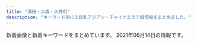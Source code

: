 ```yaml
---
title: "蒲田・大森・大井町"
description: "キーワード別にの巨乳アジアン・チャイナエステ嬢情報をまとめました。"
---
```


新着画像と新着キーワードをまとめています。
2021年06月14日の情報です。

<DmmAffiliateIns />
<KeywordTable
  shops={
    [
    {
        "station": "JR\u84b2\u7530\u99c5\u897f\u53e3",
        "name": "\u82b1\u6c34\u6728",
        "url": "http://es-kamata.xyz/",
        "keywords": {},
        "img_links": [
            "http://es-kamata.xyz/images/ac2.jpg",
            "http://es-kamata.xyz/images/g5.jpg",
            "http://es-kamata.xyz/images/001.jpg",
            "http://es-kamata.xyz/images/004.jpg",
            "http://es-kamata.xyz/images/ac4.jpg",
            "http://es-kamata.xyz/images/ac3.jpg",
            "http://es-kamata.xyz/images/new_d.jpg",
            "http://es-kamata.xyz/images/g4.jpg",
            "http://es-kamata.xyz/images/g8.jpg",
            "http://es-kamata.xyz/images/rq01.jpg",
            "http://es-kamata.xyz/images/g1.jpg",
            "http://es-kamata.xyz/images/003.jpg",
            "http://es-kamata.xyz/images/ac1.jpg",
            "http://es-kamata.xyz/images/ac5.jpg",
            "http://es-kamata.xyz/images/rq03.jpg",
            "http://es-kamata.xyz/images/g0.jpg",
            "http://es-kamata.xyz/images/new_tit.jpg",
            "http://es-kamata.xyz/images/bottom.jpg",
            "http://es-kamata.xyz/images/tel.jpg",
            "http://es-kamata.xyz/images/g3.jpg",
            "http://es-kamata.xyz/images/g2.jpg",
            "http://es-kamata.xyz/images/top_03.jpg",
            "http://es-kamata.xyz/images/tw.jpg",
            "http://es-kamata.xyz/images/qiu-1.jpg",
            "http://es-kamata.xyz/images/s1.jpg",
            "http://es-kamata.xyz/images/002.jpg",
            "http://es-kamata.xyz/images/nei_bt.jpg",
            "http://es-kamata.xyz/images/ml.jpg"
        ]
    },
    {
        "img_links": [
            "http://syarumu.net/up/uploads/20190426134943sumire1.jpg",
            "http://syarumu.net/up/uploads/20190516211959k1.jpg",
            "http://syarumu.net/up/uploads/20180802213749ai.jpg",
            "http://syarumu.net/up/uploads/20200728221353kana.jpg",
            "http://syarumu.net/up/uploads/20160812161809aiko5.jpg",
            "http://syarumu.net/up/newsimg/20180519143336risa1.jpg",
            "http://syarumu.net/up/uploads/20200728221316kan.jpg",
            "http://syarumu.net/up/uploads/20171016204051mayumi2.jpg",
            "http://syarumu.net/up/uploads/20190912225327hina1.jpg",
            "http://syarumu.net/up/newsimg/20171016204113mayumi1.jpg",
            "http://syarumu.net/up/uploads/20181204215307yurika.jpg",
            "http://syarumu.net/up/newsimg/20180519150354kanaa.jpg",
            "http://syarumu.net/images/tel.jpg",
            "http://syarumu.net/up/uploads/20190819221937moe.jpg",
            "http://syarumu.net/up/uploads/202006222228319.jpg",
            "http://syarumu.net/up/uploads/20190525003719risa1.jpg",
            "http://syarumu.net/up/uploads/20190301204324ayako1.jpg",
            "http://syarumu.net/up/uploads/20161219214103hitomi1.jpg",
            "http://syarumu.net/up/uploads/20171119193015nana3.jpg",
            "http://syarumu.net/up/uploads/20191028120109pre.jpg",
            "http://syarumu.net/up/uploads/20160812161757aiko4.jpg",
            "http://syarumu.net/up/uploads/20190903230049natumi.jpg",
            "http://syarumu.net/up/uploads/20190912225320hina.jpg",
            "http://syarumu.net/images/qj.jpg",
            "http://syarumu.net/up/uploads/20190522203018saori1.jpg",
            "http://syarumu.net/up/uploads/20190525003732risa.jpg",
            "http://syarumu.net/up/uploads/20170406223535mao.jpg",
            "http://syarumu.net/up/uploads/20171119193048nana4.jpg",
            "http://syarumu.net/up/uploads/20190516212007k2.jpg",
            "http://syarumu.net/up/uploads/20191121214351yua.jpg",
            "http://syarumu.net/up/newsimg/20170406223636mao.jpg",
            "http://syarumu.net/up/uploads/20190301204316ayako.jpg",
            "http://syarumu.net/up/uploads/20190720013113erika.jpg",
            "http://syarumu.net/up/uploads/20170106012055kira3.jpg",
            "http://syarumu.net/up/uploads/20190912225334hina2.jpg",
            "http://syarumu.net/up/uploads/20190522203024saori2.jpg",
            "http://syarumu.net/up/uploads/20170108170417kira4.jpg",
            "http://syarumu.net/up/uploads/20160811191905hitomi.jpg",
            "http://syarumu.net/up/uploads/20190426134932sumire.jpg",
            "http://syarumu.net/images/info.png",
            "http://syarumu.net/images/price.jpg",
            "http://syarumu.net/up/uploads/20160812161741aiko.jpg",
            "http://syarumu.net/up/uploads/2020062222282211.jpg",
            "http://syarumu.net/up/uploads/20180802213555serina2.jpg",
            "http://syarumu.net/up/uploads/20171016204051mayumi.jpg",
            "http://syarumu.net/up/uploads/20180802213607serina.jpg",
            "http://syarumu.net/up/uploads/2017101023014120170519212939eri1.jpg",
            "http://syarumu.net/up/newsimg/201707272103202.jpg",
            "http://syarumu.net/up/uploads/20190714114509image.jpeg",
            "http://syarumu.net/up/uploads/20171016204051mayumi1.jpg",
            "http://syarumu.net/up/uploads/20190813233629mirai2.jpg",
            "http://syarumu.net/up/uploads/20171001173455haruka.jpg",
            "http://syarumu.net/up/uploads/20160813224746kasumi.jpg",
            "http://syarumu.net/up/uploads/20180802213619serina1.jpg",
            "http://syarumu.net/up/uploads/20190903230049natumi2.jpg",
            "http://syarumu.net/images/qr.jpg",
            "http://syarumu.net/up/uploads/20191121214442AXKE6657.jpg",
            "http://syarumu.net/up/uploads/20201008205617r.jpg"
        ],
        "url": "http://syarumu.net",
        "station": "JR\u84b2\u7530\u99c5\u6771\u53e3",
        "keywords": {},
        "name": "\u30b7\u30e3\u30eb\u30e0"
    },
    {
        "name": "\u6d77\u305d\u306e\u611b",
        "keywords": {
            "86": 4,
            "D": 5,
            "90": 3,
            "E": 1,
            "F": 2,
            "84": 4,
            "C": 21,
            "83": 1,
            "85": 1
        },
        "url": "http://www.sea-love-hsl.info/",
        "img_links": [
            "http://www.sea-love-hsl.info/uploads/sealove/4C0568AE-93B2-47E4-808D-BA5ED67DA4B9-768x1024.jpeg",
            "http://www.sea-love-hsl.info/uploads/sealove/545B5715-528D-4E72-9F31-7AFF1422771C-768x1024.jpeg",
            "http://www.sea-love-hsl.info/uploads/sealove/images/end1.jpg",
            "http://www.sea-love-hsl.info/uploads/sealove/A8D1795E-CA06-4472-A635-D7A02AEF80C8-768x1024.jpeg",
            "http://www.sea-love-hsl.info/uploads/sealove/IMG_1490-768x1024.jpg",
            "http://www.sea-love-hsl.info/uploads/sealove/link_1.jpg",
            "http://www.sea-love-hsl.info/uploads/sealove/IMG_1490-300x400.jpg",
            "http://www.sea-love-hsl.info/uploads/sealove/5AE848B7-49E7-4403-A738-2D85BF2E4059-300x400.jpeg",
            "http://www.sea-love-hsl.info/uploads/sealove/D792F195-6C3F-4A81-9C18-BEB1DEC0489F.jpeg",
            "http://www.sea-love-hsl.info/uploads/sealove/IMG_1060-768x1024.jpg",
            "http://www.sea-love-hsl.info/uploads/sealove/QQ\u56fe\u72472015102419044325-300x400.jpg",
            "http://www.sea-love-hsl.info/uploads/sealove/images/movie.jpg",
            "http://www.sea-love-hsl.info/uploads/sealove/images/girl-z1.jpg",
            "http://www.sea-love-hsl.info/uploads/sealove/720870627235-e1385965056315.jpg",
            "http://www.sea-love-hsl.info/uploads/sealove/images/mobile.jpg",
            "http://www.sea-love-hsl.info/uploads/sealove/QQ\u56fe\u72472015102419044325-e1449569209313.jpg",
            "http://www.sea-love-hsl.info/uploads/sealove/images/n1.jpg",
            "http://www.sea-love-hsl.info/uploads/sealove/545B5715-528D-4E72-9F31-7AFF1422771C-300x400.jpeg",
            "http://www.sea-love-hsl.info/uploads/sealove/staff_1.jpg",
            "http://www.sea-love-hsl.info/uploads/sealove/top1.jpg",
            "http://www.sea-love-hsl.info/uploads/sealove/A8D1795E-CA06-4472-A635-D7A02AEF80C8-300x400.jpeg",
            "http://www.sea-love-hsl.info/uploads/sealove/images/girl-z2.jpg",
            "http://www.sea-love-hsl.info/uploads/sealove/images/n3.jpg",
            "http://www.sea-love-hsl.info/uploads/sealove/721016606079-768x1024.jpg",
            "http://www.sea-love-hsl.info/uploads/sealove/images/news1.jpg",
            "http://www.sea-love-hsl.info/uploads/sealove/5AE848B7-49E7-4403-A738-2D85BF2E4059-768x1024.jpeg"
        ],
        "station": "JR\u84b2\u7530\u99c5\u6771\u53e3"
    },
    {
        "keywords": {
            "86": 1,
            "C": 4,
            "92": 1,
            "90": 1,
            "88": 3,
            "D": 2
        },
        "url": "http://k-rlx.info/",
        "name": "\u307e\u3054\u3053\u308d",
        "img_links": [
            "http://k-rlx.info/images/index_20.jpg",
            "http://k-rlx.info/images/index_30.jpg",
            "http://k-rlx.info/girls/07.jpg",
            "http://k-rlx.info/images/02.jpg",
            "http://k-rlx.info/images/index_08.jpg",
            "http://k-rlx.info/images/index_22.jpg",
            "http://k-rlx.info/images/rec.jpg",
            "http://k-rlx.info/images/index_19.jpg",
            "http://k-rlx.info/images/index_13.jpg",
            "http://k-rlx.info/images/index_02.jpg",
            "http://k-rlx.info/images/index_28.jpg",
            "http://k-rlx.info/images/index_09.jpg",
            "http://k-rlx.info/images/index_01.jpg",
            "http://k-rlx.info/images/index_07.jpg",
            "http://k-rlx.info/images/info_15.jpg",
            "http://k-rlx.info/girls/08.jpg",
            "http://k-rlx.info/images/index_26.jpg",
            "http://k-rlx.info/images/index_21.jpg",
            "http://k-rlx.info/images/index_29.jpg",
            "http://k-rlx.info/images/index_16.jpg",
            "http://k-rlx.info/images/index_27.jpg",
            "http://k-rlx.info/images/info.jpg",
            "http://k-rlx.info/images/staff_15.jpg",
            "http://k-rlx.info/images/rec_15.jpg",
            "http://k-rlx.info/images/index_06.jpg",
            "http://k-rlx.info/images/index_24.jpg",
            "http://k-rlx.info/girls/03.jpg",
            "http://k-rlx.info/images/sub_28.jpg",
            "http://k-rlx.info/images/index_18.jpg",
            "http://k-rlx.info/images/index_12.jpg",
            "http://k-rlx.info/images/index_04.jpg",
            "http://k-rlx.info/girls/05.jpg",
            "http://k-rlx.info/images/index_25.jpg",
            "http://k-rlx.info/girls/01.jpg",
            "http://k-rlx.info/images/03.jpg",
            "http://k-rlx.info/girls/02.jpg",
            "http://k-rlx.info/images/01.jpg",
            "http://k-rlx.info/images/index_10.jpg",
            "http://k-rlx.info/girls/04.jpg",
            "http://k-rlx.info/images/index_17.jpg",
            "http://k-rlx.info/images/index_05.jpg",
            "http://k-rlx.info/images/index_03.jpg",
            "http://k-rlx.info/girls/00.jpg"
        ],
        "station": "JR\u5927\u68ee\u99c5\u6771\u53e3"
    },
    {
        "name": "\u4fe1\u8afe",
        "station": "JR\u84b2\u7530\u99c5\u6771\u53e3",
        "img_links": [
            "http://www.es-kizuna.com/images/upload/thumb/e7512ab59589d7df.jpg",
            "http://www.es-kizuna.com/images/info_10.jpg",
            "http://www.es-kizuna.com/images/upload/thumb/4fb7a6900b967f30.jpg",
            "http://www.es-kizuna.com/images/upload/thumb/cb8510a706fab39a.jpg",
            "http://www.es-kizuna.com/images/upload/5d70ee2b832fe6be.jpg",
            "http://www.es-kizuna.com/images/upload/thumb/005440d58cf3c3e3.jpg",
            "http://www.es-kizuna.com/images/upload/057f6eb7b663a5b2.jpg",
            "http://www.es-kizuna.com/images/index_02.jpg",
            "http://www.es-kizuna.com/s/images/r05.jpg",
            "http://www.es-kizuna.com/images/upload/cb8510a706fab39a.jpg",
            "http://www.es-kizuna.com/s/girl/01.jpg",
            "http://www.es-kizuna.com/images/upload/e3d8e9cc1955e028.jpg",
            "http://www.es-kizuna.com/images/upload/4bb15c40db5d3b9b.jpg",
            "http://www.es-kizuna.com/images/upload/thumb/18363711cdd6ba23.jpg",
            "http://www.es-kizuna.com/images/upload/8362069090b0f4f4.jpg",
            "http://www.es-kizuna.com/images/upload/thumb/2c3b2096bf7b4e42.jpg",
            "http://www.es-kizuna.com/images/upload/4fb7a6900b967f30.jpg",
            "http://www.es-kizuna.com/images/upload/e7512ab59589d7df.jpg",
            "http://www.es-kizuna.com/images/01.jpg",
            "http://www.es-kizuna.com/images/upload/74cd025a30d9e087.jpg",
            "http://www.es-kizuna.com/images/upload/thumb/0e136c01c9b7ee9f.jpg",
            "http://www.es-kizuna.com/images/link_10.jpg",
            "http://www.es-kizuna.com/images/upload/4e06a72d8daae521.jpg",
            "http://www.es-kizuna.com/images/index_04.jpg",
            "http://www.es-kizuna.com/images/upload/thumb/fc1e816a0e9f3d61.jpg",
            "http://www.es-kizuna.com/images/upload/457777bab605fd6c.jpg",
            "http://www.es-kizuna.com/images/upload/thumb/4bb15c40db5d3b9b.jpg",
            "http://www.es-kizuna.com/s/images/icon_staff.png",
            "http://www.es-kizuna.com/images/upload/thumb/325450f713ec1345.jpg",
            "http://www.es-kizuna.com/images/upload/906a0df423fbb2d3.jpg",
            "http://www.es-kizuna.com/images/upload/thumb/3f05da7e8b1e2a64.jpg",
            "http://www.es-kizuna.com/images/upload/thumb/70b3f2c5fd5ba3c2.jpg",
            "http://www.es-kizuna.com/images/upload/thumb/cdc7fc1d81334feb.jpg",
            "http://www.es-kizuna.com/images/upload/0e136c01c9b7ee9f.jpg",
            "http://www.es-kizuna.com/images/upload/70b3f2c5fd5ba3c2.jpg",
            "http://www.es-kizuna.com/images/upload/thumb/03e6c9860ab53664.jpg",
            "http://www.es-kizuna.com/images/rec_10.jpg",
            "http://www.es-kizuna.com/images/upload/thumb/906a0df423fbb2d3.jpg",
            "http://www.es-kizuna.com/images/upload/6453e2e9c3a4d010.jpg",
            "http://www.es-kizuna.com/images/upload/thumb/816b7be31924a7a4.jpg",
            "http://www.es-kizuna.com/images/upload/thumb/057f6eb7b663a5b2.jpg",
            "http://www.es-kizuna.com/images/upload/7838ea888884524b.jpg",
            "http://www.es-kizuna.com/images/upload/thumb/457777bab605fd6c.jpg",
            "http://www.es-kizuna.com/images/02.jpg",
            "http://www.es-kizuna.com/images/upload/thumb/048b127f7fe7756c.jpg",
            "http://www.es-kizuna.com/images/upload/3f05da7e8b1e2a64.jpg",
            "http://www.es-kizuna.com/images/upload/thumb/af4e2bbad7299fcd.jpg",
            "http://www.es-kizuna.com/images/upload/c960f33dbf650433.jpg",
            "http://www.es-kizuna.com/s/images/icon_info.png",
            "http://www.es-kizuna.com/s/images/icon_topics.png",
            "http://www.es-kizuna.com/images/upload/thumb/7aeb4177adab3adb.jpg",
            "http://www.es-kizuna.com/images/upload/thumb/5d70ee2b832fe6be.jpg",
            "http://www.es-kizuna.com/images/upload/a3fc0798b98de17a.jpg",
            "http://www.es-kizuna.com/images/upload/03e6c9860ab53664.jpg",
            "http://www.es-kizuna.com/images/index_11.jpg",
            "http://www.es-kizuna.com/images/upload/966712cc580a2c90.jpg",
            "http://www.es-kizuna.com/images/upload/18363711cdd6ba23.jpg",
            "http://www.es-kizuna.com/images/upload/thumb/d9992ab71594c264.jpg",
            "http://www.es-kizuna.com/images/line.jpg",
            "http://www.es-kizuna.com/images/index_07.jpg",
            "http://www.es-kizuna.com/images/upload/90479f4e0f80f012.jpg",
            "http://www.es-kizuna.com/images/upload/176c5dafbf5a471f.jpg",
            "http://www.es-kizuna.com/s/images/r01.jpg",
            "http://www.es-kizuna.com/images/upload/thumb/90479f4e0f80f012.jpg",
            "http://www.es-kizuna.com/images/upload/thumb/20f11bb41bae978b.jpg",
            "http://www.es-kizuna.com/s/images/r03.jpg",
            "http://www.es-kizuna.com/images/upload/cdfe0ac3b37d9e89.jpg",
            "http://www.es-kizuna.com/images/upload/d9992ab71594c264.jpg",
            "http://www.es-kizuna.com/images/index_05.jpg",
            "http://www.es-kizuna.com/images/upload/thumb/231cb96ee14483b0.jpg",
            "http://www.es-kizuna.com/images/upload/eb01fa6066ea365b.jpg",
            "http://www.es-kizuna.com/images/upload/thumb/cdfe0ac3b37d9e89.jpg",
            "http://www.es-kizuna.com/images/upload/thumb/a3fc0798b98de17a.jpg",
            "http://www.es-kizuna.com/images/upload/thumb/7838ea888884524b.jpg",
            "http://www.es-kizuna.com/s/images/icon_tel.png",
            "http://www.es-kizuna.com/images/upload/d60152fbb8818830.jpg",
            "http://www.es-kizuna.com/images/index_03.jpg",
            "http://www.es-kizuna.com/images/sys.jpg",
            "http://www.es-kizuna.com/images/upload/816b7be31924a7a4.jpg",
            "http://www.es-kizuna.com/girl/02.jpg",
            "http://www.es-kizuna.com/images/upload/thumb/4e06a72d8daae521.jpg",
            "http://www.es-kizuna.com/images/upload/thumb/8362069090b0f4f4.jpg",
            "http://www.es-kizuna.com/images/nei_13.jpg",
            "http://www.es-kizuna.com/images/upload/512a839e9f628217.jpg",
            "http://www.es-kizuna.com/images/staff_10.jpg",
            "http://www.es-kizuna.com/s/images/r02.jpg",
            "http://www.es-kizuna.com/images/index_06.jpg",
            "http://www.es-kizuna.com/images/index_08.jpg",
            "http://www.es-kizuna.com/images/index_09.jpg",
            "http://www.es-kizuna.com/images/upload/thumb/512a839e9f628217.jpg",
            "http://www.es-kizuna.com/images/upload/thumb/966712cc580a2c90.jpg",
            "http://www.es-kizuna.com/images/upload/thumb/74cd025a30d9e087.jpg",
            "http://www.es-kizuna.com/images/acc_11.jpg",
            "http://www.es-kizuna.com/images/sys_10.jpg",
            "http://www.es-kizuna.com/images/upload/cdc7fc1d81334feb.jpg",
            "http://www.es-kizuna.com/s/images/icon_top.png",
            "http://www.es-kizuna.com/images/upload/thumb/176c5dafbf5a471f.jpg",
            "http://www.es-kizuna.com/images/upload/thumb/0c3e441832e219b9.jpg",
            "http://www.es-kizuna.com/images/upload/20f11bb41bae978b.jpg",
            "http://www.es-kizuna.com/images/index_13.jpg",
            "http://www.es-kizuna.com/s/images/icon_covergirl.png",
            "http://www.es-kizuna.com/images/upload/thumb/d60152fbb8818830.jpg",
            "http://www.es-kizuna.com/images/upload/thumb/e3d8e9cc1955e028.jpg",
            "http://www.es-kizuna.com/images/upload/thumb/eb01fa6066ea365b.jpg",
            "http://www.es-kizuna.com/images/upload/thumb/51167bb9818d647a.jpg",
            "http://www.es-kizuna.com/images/upload/af4e2bbad7299fcd.jpg",
            "http://www.es-kizuna.com/images/upload/231cb96ee14483b0.jpg",
            "http://www.es-kizuna.com/images/rec.jpg",
            "http://www.es-kizuna.com/images/upload/0c3e441832e219b9.jpg",
            "http://www.es-kizuna.com/images/upload/thumb/35306ad0d9e9ff00.jpg",
            "http://www.es-kizuna.com/images/upload/thumb/5f28f084cf9311ec.jpg",
            "http://www.es-kizuna.com/images/upload/thumb/13be44c647bb867f.jpg",
            "http://www.es-kizuna.com/images/upload/thumb/6453e2e9c3a4d010.jpg",
            "http://www.es-kizuna.com/images/acc_10.jpg",
            "http://www.es-kizuna.com/images/upload/thumb/c960f33dbf650433.jpg"
        ],
        "url": "http://www.es-kizuna.com/",
        "keywords": {
            "84": 4,
            "88": 10,
            "87": 10,
            "86": 16,
            "C": 16,
            "F": 4,
            "85": 34,
            "\u30bb\u30af\u30b7\u30fc": 1,
            "E": 14,
            "D": 40
        }
    },
    {
        "img_links": [
            "http://rilakusi.xyz/uploads/210608/1-21060Q33214962.jpg",
            "http://rilakusi.xyz/static/picture/top.png",
            "http://rilakusi.xyz/uploads/210608/1-21060Q3295L13.jpg",
            "http://rilakusi.xyz/static/picture/mobile.jpg",
            "http://rilakusi.xyz/static/picture/news.png",
            "http://rilakusi.xyz/uploads/210608/1-21060Q32Q2F5.jpg",
            "http://rilakusi.xyz/static/picture/room4.jpg",
            "http://rilakusi.xyz/static/picture/s3.jpg",
            "http://rilakusi.xyz/uploads/210608/1-21060Q33325V4.jpg",
            "http://rilakusi.xyz/static/picture/room3.jpg",
            "http://rilakusi.xyz/static/picture/room1.jpg",
            "http://rilakusi.xyz/static/picture/room2.jpg",
            "http://rilakusi.xyz/static/picture/s_staff.png",
            "http://rilakusi.xyz/uploads/210608/1-21060Q32915324.jpg",
            "http://rilakusi.xyz/static/picture/s1.jpg",
            "http://rilakusi.xyz/uploads/210608/1-21060Q32GX25.jpg",
            "http://rilakusi.xyz/uploads/210608/1-21060Q33115S9.jpg",
            "http://rilakusi.xyz/uploads/210608/1-21060Q32T1138.jpg"
        ],
        "station": "JR\u5927\u68ee\u99c5\u897f\u53e3",
        "keywords": {},
        "url": "http://rilakusi.xyz/",
        "name": "\u30a2\u30ea\u30b9"
    },
    {
        "keywords": {
            "86": 1,
            "C": 1,
            "G": 2,
            "84": 1,
            "E": 3,
            "D": 3,
            "\u30bb\u30af\u30b7\u30fc": 1,
            "85": 7,
            "F": 1
        },
        "name": "\u30d5\u30ea\u30fc\u30b8\u30a2",
        "img_links": [
            "http://freesia-este.com/staffPhoto/s20210506154657.jpg",
            "http://freesia-este.com/staffPhoto/s20190811161616.jpg",
            "http://freesia-este.com/images/access/03.jpg",
            "http://freesia-este.com/staffPhoto/b20210403074940.jpg",
            "http://freesia-este.com/staffPhoto/b20190811160951.jpg",
            "http://freesia-este.com/staffPhoto/b20190811161616.jpg",
            "http://freesia-este.com/staffPhoto/s20190811160951.jpg",
            "http://freesia-este.com/images/access/02.jpg",
            "http://freesia-este.com/uploadfiles/images/campaignFreesiaEsteComHaru.jpg",
            "http://freesia-este.com/staffPhoto/b20190811161143.jpg",
            "http://freesia-este.com/staffPhoto/s20210112143731.jpg",
            "http://freesia-este.com/staffPhoto/b20210403075229.jpg",
            "http://freesia-este.com/images/slider1/02.jpg",
            "http://freesia-este.com/images/gallery1.png",
            "http://freesia-este.com/staffPhoto/b20190811160854.jpg",
            "http://freesia-este.com/images/access/06.jpg",
            "http://freesia-este.com/staffPhoto/s20210403075229.jpg",
            "http://freesia-este.com/images/slider1/03.jpg",
            "http://freesia-este.com/images/access/05.jpg",
            "http://freesia-este.com/images/slider1/01.jpg",
            "http://freesia-este.com/staffPhoto/s20210403074828.jpg",
            "http://freesia-este.com/images/access/04.jpg",
            "http://freesia-este.com/staffPhoto/b20210506154657.jpg",
            "http://freesia-este.com/images/returnBtn.png",
            "http://freesia-este.com/js/sliderLine/slide_next.png",
            "http://freesia-este.com/staffPhoto/b20210527094704.jpg",
            "http://freesia-este.com/images/access/01.jpg",
            "http://freesia-este.com/staffPhoto/b20210403074828.jpg",
            "http://freesia-este.com/staffPhoto/s20190811160854.jpg",
            "http://freesia-este.com/js/sliderLine/slide_prev.png",
            "http://freesia-este.com/staffPhoto/s20210527094704.jpg",
            "http://freesia-este.com/staffPhoto/b20210112143731.jpg",
            "http://freesia-este.com/staffPhoto/s20210403074940.jpg",
            "http://freesia-este.com/staffPhoto/s20190811161143.jpg"
        ],
        "station": "JR\u84b2\u7530\u99c5\u6771\u53e3",
        "url": "http://freesia-este.com/"
    },
    {
        "img_links": [
            "http://www.gekiyasu.esturl.com/images/nav-001.png",
            "http://www.gekiyasu.esturl.com/images/nav-002.png",
            "http://www.gekiyasu.esturl.com/images/nav-006.png",
            "http://www.gekiyasu.esturl.com/photo_news/upimg/3758860c1bed8406b8_0.jpg",
            "http://www.gekiyasu.esturl.com/images/top01.png",
            "http://www.gekiyasu.esturl.com/photo_news/upimg/3758860c1bed8406b8_1.jpg",
            "http://www.gekiyasu.esturl.com/files/002.jpg",
            "http://www.gekiyasu.esturl.com/images/tel.png",
            "http://www.gekiyasu.esturl.com/images/osusume01.png",
            "http://www.gekiyasu.esturl.com/files/001.jpg",
            "http://www.gekiyasu.esturl.com/images/nav-005.png",
            "http://www.gekiyasu.esturl.com/images/nav-004.png",
            "http://www.gekiyasu.esturl.com/images/nav-003.png",
            "http://www.gekiyasu.esturl.com/images/top02-left.png",
            "http://www.gekiyasu.esturl.com/images/top003.png"
        ],
        "name": "\u732b\u5a18",
        "keywords": {},
        "url": "http://www.gekiyasu.esturl.com/",
        "station": "JR\u5927\u4e95\u753a\u99c5\u4e2d\u592e\u53e3"
    },
    {
        "station": "JR\u5927\u4e95\u753a\u99c5\u4e2d\u592e\u53e3",
        "name": "\u3064\u307c\u307f",
        "img_links": [],
        "url": "http://rin-rinpa.info/",
        "keywords": {}
    },
    {
        "img_links": [
            "http://u-care.ests.jp/photos/sites/36/2021/05/2021050915511431.jpeg",
            "http://u-care.ests.jp/photos/sites/36/2021/04/2021040821454611.jpeg",
            "http://u-care.ests.jp/images/s_pick.jpg",
            "http://u-care.ests.jp/photos/sites/36/2021/05/202105080345158.jpeg",
            "http://u-care.ests.jp/photos/sites/36/2021/04/2021042523083797.jpeg",
            "http://u-care.ests.jp/images/new.jpg",
            "http://u-care.ests.jp/photos/sites/36/2019/07/2019072818341331.jpg",
            "http://u-care.ests.jp/photos/sites/36/2019/11/2019110314145767.jpg",
            "http://u-care.ests.jp/images/mobile.jpg",
            "http://u-care.ests.jp/photos/sites/36/2021/05/2021050915503123.jpeg",
            "http://u-care.ests.jp/images/pick_bj1.jpg",
            "http://u-care.ests.jp/photos/sites/36/2020/11/2020112313091813.jpg",
            "http://u-care.ests.jp/photos/sites/36/2020/01/2020012715190876.jpg",
            "http://u-care.ests.jp/images/room3.jpg",
            "http://u-care.ests.jp/images/top.png",
            "http://u-care.ests.jp/images/s_blog.jpg",
            "http://u-care.ests.jp/photos/sites/36/2020/01/2020012715190245.jpg",
            "http://u-care.ests.jp/photos/sites/36/2019/07/2019072818341268.jpg",
            "http://u-care.ests.jp/photos/sites/36/2021/04/2021042523083640.jpeg",
            "http://u-care.ests.jp/images/room2.jpg",
            "http://u-care.ests.jp/photos/sites/36/2019/07/2019072818340741.jpg",
            "http://u-care.ests.jp/images/cocoiineputiandian.jpg",
            "http://u-care.ests.jp/photos/sites/36/2019/11/2019110314145623.jpg",
            "http://u-care.ests.jp/images/b.png",
            "http://u-care.ests.jp/images/room4.jpg",
            "http://u-care.ests.jp/photos/sites/36/2020/12/2020120314112231.jpg",
            "http://u-care.ests.jp/images/nbj3.jpg",
            "http://u-care.ests.jp/photos/sites/36/2019/07/2019072818341463.jpg",
            "http://u-care.ests.jp/photos/sites/36/2021/02/2021020516323421.jpg",
            "http://u-care.ests.jp/images/twitter.jpg",
            "http://u-care.ests.jp/images/s_face.jpg",
            "http://u-care.ests.jp/images/s.png",
            "http://u-care.ests.jp/images/1.jpg",
            "http://u-care.ests.jp/photos/sites/36/2021/02/2021020516324022.jpg",
            "http://u-care.ests.jp/photos/sites/36/2021/05/2021050803451364.jpeg",
            "http://u-care.ests.jp/images/pick_bj3.jpg",
            "http://u-care.ests.jp/images/room5.jpg",
            "http://u-care.ests.jp/photos/sites/36/2019/07/2019072818372591.jpg",
            "http://u-care.ests.jp/photos/sites/36/2021/05/2021050803451611.jpeg",
            "http://u-care.ests.jp/photos/sites/36/2020/11/2020112313092447.jpg",
            "http://u-care.ests.jp/photos/sites/36/2019/07/201907281834129.jpg",
            "http://u-care.ests.jp/photos/sites/36/2019/07/2019072818340893.jpg",
            "http://u-care.ests.jp/photos/sites/36/2021/04/2021042523083915.jpeg",
            "http://u-care.ests.jp/images/room6.jpg",
            "http://u-care.ests.jp/images/nbj1.jpg",
            "http://u-care.ests.jp/images/room1.jpg",
            "http://u-care.ests.jp/images/s_staff.jpg",
            "http://u-care.ests.jp/photos/sites/36/2020/12/2020120314113358.jpg",
            "http://u-care.ests.jp/images/a.png",
            "http://u-care.ests.jp/photos/sites/36/2021/05/2021050915502499.jpeg",
            "http://u-care.ests.jp/images/s_link.jpg",
            "http://u-care.ests.jp/photos/sites/36/2021/04/2021040821455253.jpeg",
            "http://u-care.ests.jp/images/hua.png",
            "http://u-care.ests.jp/photos/sites/36/2020/12/2020120314112720.jpg",
            "http://u-care.ests.jp/images/s1.png",
            "http://u-care.ests.jp/photos/sites/36/2019/07/201907281834152.jpg"
        ],
        "name": "CoCo.\u30a4\u30a4\u306d!",
        "station": "JR\u84b2\u7530\u99c5\u897f\u53e3",
        "url": "http://u-care.ests.jp/",
        "keywords": {
            "85": 22,
            "E": 12,
            "F": 10,
            "86": 30,
            "89": 20,
            "C": 10,
            "87": 58,
            "D": 98
        }
    },
    {
        "url": "http://ikoi.xyz.mn/",
        "keywords": {},
        "station": "JR\u5927\u68ee\u99c5\u6771\u53e3",
        "img_links": [],
        "name": "\u61a9"
    },
    {
        "station": "JR\u84b2\u7530\u99c5\u897f\u53e3",
        "keywords": {
            "D": 4,
            "87": 2,
            "85": 2,
            "C": 9
        },
        "name": "\u604b",
        "img_links": [
            "http://www.majo.esjp.info/img/ttl_info.png",
            "http://www.majo.esjp.info/files/005-02.jpg",
            "http://www.majo.esjp.info/files/005.jpg",
            "http://www.majo.esjp.info/files/003-02.jpg",
            "http://www.majo.esjp.info/img/btn_side_mobile.jpg",
            "http://www.majo.esjp.info/images/slider/3.jpg",
            "http://www.majo.esjp.info/images/slider/2.jpg",
            "http://www.majo.esjp.info/img/goback.jpg",
            "http://www.majo.esjp.info/img/pickup.jpg",
            "http://www.majo.esjp.info/files/003.jpg",
            "http://www.majo.esjp.info/img/ttl_news.png",
            "http://www.majo.esjp.info/images/slider/1.jpg",
            "http://www.majo.esjp.info/img/tel.png"
        ],
        "url": "http://www.majo.esjp.info/"
    },
    {
        "img_links": [
            "http://ciutyia.xyz/uploads/210429/1-21042ZT94H27.jpg",
            "http://ciutyia.xyz/uploads/180424/1-1P424151P32I.png",
            "http://ciutyia.xyz/uploads/allimg/180716/1-1PG6102301955.jpg",
            "http://ciutyia.xyz/templets/xiangmu/picture/webentry.png",
            "http://ciutyia.xyz/uploads/210513/1-21051313014L41.jpg",
            "http://ciutyia.xyz/uploads/210511/1-210511124110O8.jpg",
            "http://ciutyia.xyz/uploads/210607/1-21060G0261Q51.jpg",
            "http://ciutyia.xyz/uploads/200627/1-20062G30950393.jpg",
            "http://ciutyia.xyz/uploads/210513/1-210513130135551.jpg",
            "http://ciutyia.xyz/templets/xiangmu/picture/sh_bou_5.png",
            "http://ciutyia.xyz/templets/xiangmu/picture/sh_line_5.png",
            "http://ciutyia.xyz/uploads/201117/1-20111G32J1140.jpg",
            "http://ciutyia.xyz/uploads/210120/1-210120150301c2.jpg",
            "http://ciutyia.xyz/templets/xiangmu/picture/main_photo.jpg",
            "http://ciutyia.xyz/uploads/210511/1-21051112503W46.jpg",
            "http://ciutyia.xyz/uploads/200627/1-20062G30935R3.jpg",
            "http://ciutyia.xyz/uploads/201028/1-20102Q51209202.jpg",
            "http://ciutyia.xyz/templets/xiangmu/picture/rookie_sh.png",
            "http://ciutyia.xyz/uploads/210607/1-21060F95240L7.jpg",
            "http://ciutyia.xyz/templets/xiangmu/picture1/index_saloninfo.png",
            "http://ciutyia.xyz/templets/xiangmu/picture/index_therapist.png",
            "http://ciutyia.xyz/uploads/201117/1-20111GAG6454.jpg",
            "http://ciutyia.xyz/templets/xiangmu/picture/foter_line.png",
            "http://ciutyia.xyz/templets/xiangmu/picture/re_lines.png",
            "http://ciutyia.xyz/images/R_000.jpg",
            "http://ciutyia.xyz/uploads/200627/1-20062G30U2518.jpg",
            "http://ciutyia.xyz/uploads/201117/1-20111G35643457.jpg",
            "http://ciutyia.xyz/uploads/201117/1-20111G34243Z7.jpg",
            "http://ciutyia.xyz/uploads/210505/1-210505133603A2.jpg",
            "http://ciutyia.xyz/uploads/210423/1-210423091Q63A.jpg",
            "http://ciutyia.xyz/templets/xiangmu/picture/foter_line_14.png",
            "http://ciutyia.xyz/templets/xiangmu/picture/ac_info_5.png",
            "http://ciutyia.xyz/templets/xiangmu/picture/tel.png",
            "http://ciutyia.xyz/templets/xiangmu/picture/index_contact.png",
            "http://ciutyia.xyz/templets/xiangmu/picture/top.png",
            "http://ciutyia.xyz/uploads/210429/1-21042ZU203328.jpg",
            "http://ciutyia.xyz/templets/xiangmu/picture/gotanda_5.jpg"
        ],
        "station": "JR\u84b2\u7530\u99c5\u897f\u53e3",
        "name": "Reset\u30fb\u30ea\u30bb\u30c3\u30c8",
        "keywords": {
            "86": 5,
            "E": 4,
            "\u80f8": 1,
            "F": 1,
            "89": 1,
            "D": 1,
            "85": 4,
            "C": 7
        },
        "url": "http://ciutyia.xyz/"
    },
    {
        "img_links": [
            "http://sh-sumairu.work/uploads/210402/1-2104021255412R.jpg",
            "http://sh-sumairu.work/templets/default/pc/picture/face.png",
            "http://sh-sumairu.work/uploads/171031/1-1G0311G4095M.jpg",
            "http://sh-sumairu.work/uploads/181114/1-1Q11412563D55.jpg",
            "http://sh-sumairu.work/uploads/181128/1-1Q12Q62QK29.jpg",
            "http://sh-sumairu.work/templets/default/pc/picture/end1.jpg",
            "http://sh-sumairu.work/uploads/200821/1-200R10ZQ14K.jpg",
            "http://sh-sumairu.work/uploads/allimg/180612/1-1P612160305350.jpg",
            "http://sh-sumairu.work/templets/default/pc/picture/s_pick.png",
            "http://sh-sumairu.work/uploads/191211/1-191211140S1194.jpg",
            "http://sh-sumairu.work/uploads/171031/1-1G0311G556445.jpg",
            "http://sh-sumairu.work/templets/default/pc/picture/s_staff.png",
            "http://sh-sumairu.work/uploads/180227/1-1P22G40S5448.jpg",
            "http://sh-sumairu.work/templets/default/pc/picture/s_news.png",
            "http://sh-sumairu.work/uploads/171031/1-1G0311G531445.jpg",
            "http://sh-sumairu.work/uploads/171031/1-1G0311G344914.jpg",
            "http://sh-sumairu.work/uploads/180612/1-1P612160029349.jpg",
            "http://sh-sumairu.work/templets/default/pc/picture/staffs.png",
            "http://sh-sumairu.work/uploads/191211/1-191211140J3640.jpg",
            "http://sh-sumairu.work/uploads/191022/1-191022133S3B2.jpg",
            "http://sh-sumairu.work/uploads/210119/1-2101191H10H45.jpg",
            "http://sh-sumairu.work/uploads/171031/1-1G0311G505933.jpg",
            "http://sh-sumairu.work/uploads/180612/1-1P6121601061c.jpg",
            "http://sh-sumairu.work/uploads/181114/1-1Q114124Z0411.jpg"
        ],
        "keywords": {},
        "station": "JR\u5927\u68ee\u99c5\u6771\u53e3",
        "url": "http://sh-sumairu.work/",
        "name": "\u30b9\u30de\u30a4\u30eb"
    },
    {
        "name": "Magic Lovely",
        "station": "JR\u5927\u68ee\u99c5\u6771\u53e3",
        "url": "http://www1.spa-omori.com/",
        "img_links": [
            "http://www1.spa-omori.com/94zc.com/img/totop_01.png",
            "http://www1.spa-omori.com/static/upload/image/20210223/1614039397117058.jpg",
            "http://www1.spa-omori.com/static/upload/image/20210422/1619083226207707.jpg",
            "http://www1.spa-omori.com/static/upload/image/20210224/1614162944392810.jpg",
            "http://www1.spa-omori.com/static/upload/image/20210420/1618923132466003.png",
            "http://www1.spa-omori.com/static/upload/image/20210224/1614131672107791.jpg",
            "http://www1.spa-omori.com/static/upload/image/20210420/1618901294608640.jpg",
            "http://www1.spa-omori.com/static/upload/image/20210223/1614060275116389.jpg",
            "http://www1.spa-omori.com/static/upload/image/20210420/1618849598612571.jpg",
            "http://www1.spa-omori.com/static/upload/image/20210224/1614126725700730.jpg",
            "http://www1.spa-omori.com/static/upload/image/20210224/1614132565625014.jpg",
            "http://www1.spa-omori.com/static/upload/image/20210224/1614163084212688.jpg",
            "http://www1.spa-omori.com/static/upload/image/20210224/1614126651197768.jpg",
            "http://www1.spa-omori.com/static/upload/image/20210224/1614164483392795.jpg",
            "http://www1.spa-omori.com/static/upload/image/20210422/1619083088173870.jpg",
            "http://www1.spa-omori.com/static/upload/image/20210224/1614163208116499.jpg",
            "http://www1.spa-omori.com/static/upload/image/20210223/1614039619556019.jpg",
            "http://www1.spa-omori.com/static/upload/image/20210223/1614039618664763.jpg",
            "http://www1.spa-omori.com/static/upload/image/20210223/1614039396132620.jpg",
            "http://www1.spa-omori.com/static/upload/image/20210223/1614039396756745.jpg",
            "http://www1.spa-omori.com/static/upload/image/20210223/1614038060664396.jpg",
            "http://www1.spa-omori.com/static/upload/image/20210223/1614046189930695.jpg",
            "http://www1.spa-omori.com/static/picture/picture.jpg"
        ],
        "keywords": {
            "87": 4
        }
    },
    {
        "station": "JR\u5927\u4e95\u753a\u99c5\u4e2d\u592e\u897f\u53e3",
        "keywords": {},
        "name": "\u604b",
        "url": "https://love.ies.fun/",
        "img_links": []
    },
    {
        "name": "ONLY ONE",
        "img_links": [
            "http://relax-massage.biz/images/img-header-mainvisual01t.jpg",
            "http://relax-massage.biz/images/ttl-concept.png",
            "http://relax-massage.biz/images/txt-footer-copyright.png",
            "http://relax-massage.biz/images/txt-header-storeinfo.png",
            "http://relax-massage.biz/images/acc.jpg",
            "http://relax-massage.biz/images/ttl-conceptt.png",
            "http://relax-massage.biz/images/ttl-qrf.png",
            "http://relax-massage.biz/images/bnr-sp-campaign01.jpg",
            "http://relax-massage.biz/images/ttl-concept2t.png",
            "http://relax-massage.biz/images/cg06.jpg",
            "http://relax-massage.biz/images/ttl-pickup.png",
            "http://relax-massage.biz/images/ttl-qrt.png",
            "http://relax-massage.biz/images/img-therapistt.jpg",
            "http://relax-massage.biz/images/img-linkt.jpg",
            "http://relax-massage.biz/images/ttl-therapist.png",
            "http://relax-massage.biz/images/qr.jpg",
            "http://relax-massage.biz/images/img-link.jpg",
            "http://relax-massage.biz/images/bg-image-consept02.png",
            "http://relax-massage.biz/images/ttl-link.png",
            "http://relax-massage.biz/images/acc1.jpg",
            "http://relax-massage.biz/images/cg02.jpg",
            "http://relax-massage.biz/images/txt-header-phonet.png",
            "http://relax-massage.biz/images/ttl-qr.png",
            "http://relax-massage.biz/images/bg-image-consept.png",
            "http://relax-massage.biz/images/cg01.jpg",
            "http://relax-massage.biz/images/ttl-concept2.png",
            "http://relax-massage.biz/images/bnr-campaign01.jpg",
            "http://relax-massage.biz/images/cg03.jpg",
            "http://relax-massage.biz/images/img-header-mainvisual01.jpg",
            "http://relax-massage.biz/images/ttl-pickupt.png",
            "http://relax-massage.biz/images/img-therapist.jpg",
            "http://relax-massage.biz/images/txt-header-phone.png",
            "http://relax-massage.biz/images/ttl-information.png"
        ],
        "url": "http://relax-massage.biz/",
        "keywords": {
            "E": 4,
            "C": 4,
            "D": 8
        },
        "station": "JR\u84b2\u7530\u99c5\u897f\u53e3"
    },
    {
        "station": "JR\u5927\u68ee\u99c5\u897f\u53e3",
        "url": "http://www.cosmos.relaxjp.info/",
        "img_links": [
            "http://www.cosmos.relaxjp.info/files/003.jpg",
            "http://www.cosmos.relaxjp.info/images/call_sp.png",
            "http://www.cosmos.relaxjp.info/files/005.jpg",
            "http://www.cosmos.relaxjp.info/common/img/shop/r1.jpg",
            "http://www.cosmos.relaxjp.info/files/006.jpg",
            "http://www.cosmos.relaxjp.info/files/002.jpg",
            "http://www.cosmos.relaxjp.info/common/img/shop/r4.jpg",
            "http://www.cosmos.relaxjp.info/common/img/image2.jpg",
            "http://www.cosmos.relaxjp.info/common/img/image1.jpg",
            "http://www.cosmos.relaxjp.info/common/img/shop/r2.jpg",
            "http://www.cosmos.relaxjp.info/files/004.jpg",
            "http://www.cosmos.relaxjp.info/common/img/shop/r3.jpg",
            "http://www.cosmos.relaxjp.info/photo_news/upimg/18630606fd1936e3b3_0.jpg",
            "http://www.cosmos.relaxjp.info/common/img/image3.jpg",
            "http://www.cosmos.relaxjp.info/files/001.jpg",
            "http://www.cosmos.relaxjp.info/common/img/top_img001.png"
        ],
        "name": "\u30b3\u30b9\u30e2\u30b9",
        "keywords": {
            "C": 13
        }
    },
    {
        "name": "\u5e73\u548c",
        "station": "\u5e73\u548c\u5cf6\u99c5\u897f\u53e3",
        "keywords": {
            "D": 1,
            "E": 1,
            "86": 2,
            "87": 2,
            "C": 11,
            "88": 2
        },
        "url": "http://heiwa-massage.work/",
        "img_links": [
            "http://heiwa-massage.work/sp/img/t-s.jpg",
            "http://heiwa-massage.work/sp/img/tel.jpg",
            "http://heiwa-massage.work/sp/img/t-a.jpg",
            "http://heiwa-massage.work/sp/img/t-r.jpg",
            "http://heiwa-massage.work/img/botton.jpg",
            "http://heiwa-massage.work/sp/img/pc.jpg",
            "http://heiwa-massage.work/sp/img/t-t.jpg",
            "http://heiwa-massage.work/sp/img/cam.jpg",
            "http://heiwa-massage.work/img/st2.jpg",
            "http://heiwa-massage.work/sp/img/s1.jpg",
            "http://heiwa-massage.work/sp/img/s3.jpg",
            "http://heiwa-massage.work/img/sta2.jpg",
            "http://heiwa-massage.work/sp/img/s2.jpg",
            "http://heiwa-massage.work/img/s3.jpg",
            "http://heiwa-massage.work/img/sta1.jpg",
            "http://heiwa-massage.work/img/sta3.jpg",
            "http://heiwa-massage.work/sp/img/p2.jpg",
            "http://heiwa-massage.work/sp/img/tit.jpg",
            "http://heiwa-massage.work/img/mo.png",
            "http://heiwa-massage.work/img/fla2.jpg",
            "http://heiwa-massage.work/sp/img/botton.jpg",
            "http://heiwa-massage.work/sp/img/add.jpg",
            "http://heiwa-massage.work/img/acc.jpg",
            "http://heiwa-massage.work/img/fla3.jpg",
            "http://heiwa-massage.work/sp/img/t-o.jpg",
            "http://heiwa-massage.work/sp/img/info.jpg",
            "http://heiwa-massage.work/img/nos.jpg",
            "http://heiwa-massage.work/img/head.jpg",
            "http://heiwa-massage.work/sp/img/p1.jpg",
            "http://heiwa-massage.work/sp/img/p3.jpg",
            "http://heiwa-massage.work/sp/img/sys.jpg",
            "http://heiwa-massage.work/img/st1.jpg",
            "http://heiwa-massage.work/img/s1.jpg",
            "http://heiwa-massage.work/img/fla1.jpg",
            "http://heiwa-massage.work/sp/img/time.jpg",
            "http://heiwa-massage.work/sp/img/acc.jpg",
            "http://heiwa-massage.work/img/s2.jpg",
            "http://heiwa-massage.work/sp/img/pic.jpg",
            "http://heiwa-massage.work/img/st3.jpg"
        ]
    },
    {
        "img_links": [
            "http://kira-kira.work/images/interior_t.jpg",
            "http://kira-kira.work/images/4.jpg",
            "http://kira-kira.work/images/mobile.jpg",
            "http://kira-kira.work/img/yuyu1.jpg",
            "http://kira-kira.work/images/int2.png",
            "http://kira-kira.work/img/yumi1.jpg",
            "http://kira-kira.work/images/6.jpg",
            "http://kira-kira.work/img/risa1.jpg",
            "http://kira-kira.work/images/7.jpg",
            "http://kira-kira.work/images/2.jpg",
            "http://kira-kira.work/images/8.jpg",
            "http://kira-kira.work/staff/yuyu.jpg",
            "http://kira-kira.work/images/staff_t.jpg",
            "http://kira-kira.work/staff/yuri.jpg",
            "http://kira-kira.work/images/rec2.jpg",
            "http://kira-kira.work/img/rumi2.jpg",
            "http://kira-kira.work/img/neko1.jpg",
            "http://kira-kira.work/images/3.jpg",
            "http://kira-kira.work/staff/rina.jpg",
            "http://kira-kira.work/images/headline.jpg",
            "http://kira-kira.work/img/yuri1.jpg",
            "http://kira-kira.work/img/ai1.jpg",
            "http://kira-kira.work/images/10.jpg",
            "http://kira-kira.work/images/head.jpg",
            "http://kira-kira.work/images/9.jpg",
            "http://kira-kira.work/images/sys2.jpg",
            "http://kira-kira.work/staff/risa.jpg",
            "http://kira-kira.work/images/5.jpg",
            "http://kira-kira.work/images/rec1.jpg",
            "http://kira-kira.work/img/rina1.jpg",
            "http://kira-kira.work/staff/yumi.jpg",
            "http://kira-kira.work/images/sys3.png",
            "http://kira-kira.work/images/int1.jpg",
            "http://kira-kira.work/images/sys1.jpg",
            "http://kira-kira.work/images/11.jpg",
            "http://kira-kira.work/images/news.jpg",
            "http://kira-kira.work/img/rumi1.jpg",
            "http://kira-kira.work/img/nana1.jpg",
            "http://kira-kira.work/img/rumi3.jpg",
            "http://kira-kira.work/staff/ai.jpg",
            "http://kira-kira.work/images/tg.jpg",
            "http://kira-kira.work/staff/rumi.jpg",
            "http://kira-kira.work/img/aki1.jpg",
            "http://kira-kira.work/staff/aki.jpg"
        ],
        "url": "http://kira-kira.work/",
        "keywords": {},
        "name": "\u30ad\u30e9\u30ad\u30e9",
        "station": "JR\u84b2\u7530\u99c5\u6771\u53e3"
    },
    {
        "img_links": [],
        "keywords": {},
        "url": "https://lucky.jpn.vin/",
        "station": "JR\u5927\u4e95\u753a\u99c5\u897f\u53e3",
        "name": "Lucky\uff5e\u30e9\u30c3\u30ad\u30fc"
    },
    {
        "name": "with you",
        "img_links": [
            "http://with-you.iest.info/images/top.png",
            "http://with-you.iest.info/images/s_news.jpg",
            "http://with-you.iest.info/images/s_pick.jpg",
            "http://with-you.iest.info/images/info.jpg",
            "http://with-you.iest.info/photos/sites/78/2019/08/2019082704375018.jpg",
            "http://with-you.iest.info/images/nbj3.jpg",
            "http://with-you.iest.info/images/s_staff.png",
            "http://with-you.iest.info/photos/sites/78/2019/09/2019092708275393.jpg",
            "http://with-you.iest.info/images/service2.jpg",
            "http://with-you.iest.info/images/service1.jpg",
            "http://with-you.iest.info/photos/sites/78/2019/08/2019083003291365.jpg",
            "http://with-you.iest.info/photos/sites/78/2021/03/2021031003373623.jpg",
            "http://with-you.iest.info/images/acc.jpg",
            "http://with-you.iest.info/photos/sites/78/2021/01/2021011602332027.jpg",
            "http://with-you.iest.info/images/service4.jpg",
            "http://with-you.iest.info/images/tel.jpg",
            "http://with-you.iest.info/images/service3.jpg",
            "http://with-you.iest.info/photos/sites/78/2020/04/2020041703530074.jpg"
        ],
        "station": "JR\u5927\u4e95\u753a\u99c5",
        "url": "http://with-you.iest.info/",
        "keywords": {
            "86": 7,
            "D": 14,
            "E": 7,
            "C": 7,
            "87": 21
        }
    },
    {
        "keywords": {
            "91": 4,
            "88": 5,
            "D": 14,
            "85": 4,
            "86": 1
        },
        "station": "JR\u84b2\u7530\u99c5\u897f\u53e3",
        "name": "Princess",
        "img_links": [
            "http://www.es-princess.com/images/upload/thumb/667df216753c34cf.jpg",
            "http://www.es-princess.com/images/index_21.jpg",
            "http://www.es-princess.com/s/images/service_01.png",
            "http://www.es-princess.com/s/images/slider/2.jpg",
            "http://www.es-princess.com/s/image/nav_topics.png",
            "http://www.es-princess.com/girl/01.jpg",
            "http://www.es-princess.com/images/upload/thumb/8daadfa86c3af0ee.jpg",
            "http://www.es-princess.com/images/index_15.jpg",
            "http://www.es-princess.com/s/images/iphone.png",
            "http://www.es-princess.com/images/upload/thumb/28d10c17ec4ef55b.jpg",
            "http://www.es-princess.com/images/index_05.jpg",
            "http://www.es-princess.com/images/upload/thumb/18e6044b88e2d742.jpg",
            "http://www.es-princess.com/images/upload/thumb/570cec0ed7dbb299.jpg",
            "http://www.es-princess.com/s/images/slider/prev.png",
            "http://www.es-princess.com/images/upload/thumb/440836ac204e3ae6.jpg",
            "http://www.es-princess.com/images/upload/thumb/380cd518ae78d99c.jpg",
            "http://www.es-princess.com/s/images/tel.png",
            "http://www.es-princess.com/s/image/nav_sys.png",
            "http://www.es-princess.com/images/index_01.jpg",
            "http://www.es-princess.com/images/index_36.jpg",
            "http://www.es-princess.com/s/images/pc.png",
            "http://www.es-princess.com/images/upload/thumb/af672e0eb7d28ee6.jpg",
            "http://www.es-princess.com/images/upload/thumb/5a01d26b03ae3963.jpg",
            "http://www.es-princess.com/images/upload/thumb/5e0537ee102a37b1.jpg",
            "http://www.es-princess.com/images/upload/thumb/123b8dc1f8010cd7.jpg",
            "http://es-princess.com/images/index_07.jpg",
            "http://www.es-princess.com/images/index_07.jpg",
            "http://www.es-princess.com/images/index_27.jpg",
            "http://www.es-princess.com/s/images/slider/1.jpg",
            "http://www.es-princess.com/images/upload/thumb/4caabf554de9febf.jpg",
            "http://www.es-princess.com/images/rec_13.jpg",
            "http://www.es-princess.com/s/images/t1.jpg",
            "http://www.es-princess.com/images/index_24.jpg",
            "http://www.es-princess.com/images/upload/thumb/4fbbf39dbb4b5671.jpeg",
            "http://www.es-princess.com/images/upload/thumb/a77e3ba56953c62a.jpg",
            "http://www.es-princess.com/images/index_28.jpg",
            "http://www.es-princess.com/images/upload/thumb/9081c49e0239e8dc.jpg",
            "http://www.es-princess.com/s/images/t5.jpg",
            "http://www.es-princess.com/images/01.jpg",
            "http://www.es-princess.com/images/index_03.jpg",
            "http://www.es-princess.com/images/index_18.jpg",
            "http://www.es-princess.com/images/upload/thumb/ba9e1b4477f15b72.jpg",
            "http://www.es-princess.com/images/index_23.jpg",
            "http://www.es-princess.com/s/images/slider/3.jpg",
            "http://www.es-princess.com/images/index_19.jpg",
            "http://www.es-princess.com/images/upload/thumb/befa35bfd3fcc1cf.jpg",
            "http://www.es-princess.com/s/uploads/01.jpg",
            "http://www.es-princess.com/s/image/nav_top.png",
            "http://www.es-princess.com/s/images/t3.jpg",
            "http://www.es-princess.com/images/upload/thumb/c9fd1fe34ca64bc2.png",
            "http://www.es-princess.com/images/upload/thumb/966442429a421ade.jpg",
            "http://www.es-princess.com/s/uploads/04.jpg",
            "http://www.es-princess.com/images/upload/thumb/977b6b56e17935b8.jpg",
            "http://www.es-princess.com/images/index_25.jpg",
            "http://www.es-princess.com/s/image/nav_cast.png",
            "http://www.es-princess.com/images/upload/thumb/b673f5c7b6c0c654.jpg",
            "http://www.es-princess.com/images/upload/thumb/d0adbd6a55204cc6.jpg",
            "http://www.es-princess.com/s/image/nav_hotel.png",
            "http://www.es-princess.com/images/index_04.jpg",
            "http://www.es-princess.com/images/index_02.jpg",
            "http://www.es-princess.com/s/images/top_2.jpg",
            "http://www.es-princess.com/images/03.jpg",
            "http://www.es-princess.com/s/uploads/02a.jpg",
            "http://www.es-princess.com/images/upload/thumb/1a80890acbd23f61.jpg",
            "http://www.es-princess.com/images/upload/thumb/cc93f6d3b2f1a8dd.jpg",
            "http://www.es-princess.com/s/images/t7.jpg",
            "http://www.es-princess.com/images/index_31.jpg",
            "http://www.es-princess.com/images/upload/thumb/c191f88ab8347247.jpg",
            "http://www.es-princess.com/images/upload/thumb/99ff32906f064430.jpg",
            "http://www.es-princess.com/images/upload/thumb/7358bb17b522d506.jpg",
            "http://www.es-princess.com/s/image/nav_manga.png",
            "http://www.es-princess.com/images/info_13.jpg",
            "http://www.es-princess.com/images/rec.jpg",
            "http://www.es-princess.com/s/images/service_03.png",
            "http://www.es-princess.com/images/upload/thumb/314d78dc282a338e.jpg",
            "http://www.es-princess.com/images/staff_13.jpg",
            "http://www.es-princess.com/s/images/service_07.png",
            "http://www.es-princess.com/images/upload/thumb/e5f6402b9bb3e639.jpeg",
            "http://www.es-princess.com/s/images/t4.jpg",
            "http://www.es-princess.com/s/images/slider/next.png",
            "http://www.es-princess.com/images/index_13.jpg",
            "http://www.es-princess.com/s/images/t6.jpg",
            "http://www.es-princess.com/images/index_35.jpg",
            "http://www.es-princess.com/images/upload/thumb/05aaf6a4110be4ac.jpg",
            "http://www.es-princess.com/images/index_34.jpg",
            "http://www.es-princess.com/images/upload/thumb/fac24168ab90cc92.jpg",
            "http://www.es-princess.com/images/upload/thumb/026f0a00a7ebcac9.jpg",
            "http://www.es-princess.com/images/upload/thumb/a73cd0efe4586362.jpg",
            "http://www.es-princess.com/images/index_06.jpg",
            "http://www.es-princess.com/images/upload/thumb/140d1b4166940516.jpg",
            "http://www.es-princess.com/images/foot_34.jpg",
            "http://www.es-princess.com/s/images/t2.jpg",
            "http://www.es-princess.com/images/upload/thumb/d7645c329c045bbf.jpg",
            "http://www.es-princess.com/images/upload/thumb/199865d366667d99.jpg",
            "http://www.es-princess.com/images/index_29.jpg",
            "http://www.es-princess.com/images/upload/thumb/0403172defd2aa75.jpg",
            "http://es-princess.com/images/index_06.jpg",
            "http://www.es-princess.com/images/upload/thumb/abb982c0ed8c784a.jpg",
            "http://www.es-princess.com/images/02.jpg",
            "http://www.es-princess.com/images/upload/thumb/33b8e868c76e480e.jpg",
            "http://www.es-princess.com/images/index_17.jpg",
            "http://www.es-princess.com/s/images/t8.jpg",
            "http://www.es-princess.com/s/images/okubokomachi.jpg",
            "http://www.es-princess.com/images/upload/thumb/34d0c1f12f3d1581.jpg",
            "http://www.es-princess.com/images/upload/thumb/b5e216c30766fe2c.jpg",
            "http://www.es-princess.com/s/uploads/02.jpg",
            "http://www.es-princess.com/images/info.jpg"
        ],
        "url": "http://www.es-princess.com/"
    },
    {
        "keywords": {},
        "url": "http://rainbowest.info/",
        "name": "\u30de\u30ea\u30e2",
        "img_links": [
            "http://rainbowest.info/images/price.jpg",
            "http://rainbowest.info/up/uploads/20201030211630ri2.jpg",
            "http://rainbowest.info/images/ttl_price.png",
            "http://rainbowest.info/images/rec.png",
            "http://rainbowest.info/up/uploads/20200920192127a.jpg",
            "http://rainbowest.info/images/ttl_staff.png",
            "http://rainbowest.info/images/header_bg.png",
            "http://rainbowest.info/up/uploads/20181126233125aya.jpg",
            "http://rainbowest.info/up/uploads/20181126233152s.jpg",
            "http://rainbowest.info/images/t1.png",
            "http://rainbowest.info/images/k.png",
            "http://rainbowest.info/images/ttl_qj.png",
            "http://rainbowest.info/up/uploads/20181126232839r.jpg",
            "http://rainbowest.info/up/uploads/20201030211457ri1.jpg",
            "http://rainbowest.info/images/s2.jpg",
            "http://rainbowest.info/images/t2.png"
        ],
        "station": "JR\u84b2\u7530\u99c5\u6771\u53e3"
    },
    {
        "keywords": {},
        "station": "JR\u84b2\u7530\u99c5\u6771\u53e3",
        "img_links": [
            "http://koinohana.work/_src/36226857/img20170725223357156708.png",
            "http://koinohana.work/_src/36226809/_x1m6343.jpg",
            "http://koinohana.work/_src/36226912/cam_20191016232507186.jpg",
            "http://koinohana.work/_src/36226827/_dsf3386.jpg",
            "http://koinohana.work/_src/36226822/5.png",
            "http://koinohana.work/_src/36226816/3.png",
            "http://koinohana.work/_src/36226812/top1.1.png",
            "http://koinohana.work/_src/36226831/news.png",
            "http://koinohana.work/_src/37023059/img20191113142809054841.png",
            "http://koinohana.work/_src/36226825/_dsf3390.jpg",
            "http://koinohana.work/_src/36226881/img20170726235401893025.png",
            "http://koinohana.work/_src/36226808/img_2990.jpg",
            "http://koinohana.work/_src/36226810/cam_20191016232507186.jpg",
            "http://koinohana.work/_src/36246119/sign.png",
            "http://koinohana.work/_src/36226864/img20170726111759249054.png",
            "http://koinohana.work/_src/36226818/4.png",
            "http://koinohana.work/_src/36226885/sign.png",
            "http://koinohana.work/_src/36246047/1-1zh91451294d.jpg",
            "http://koinohana.work/_src/36226869/img20170726235401893025.png",
            "http://koinohana.work/_src/36226814/2.png",
            "http://koinohana.work/_src/38032167/9768defd8834a0030b5a45ab7a03e1f.jpg",
            "http://koinohana.work/_src/36226907/unnamed_20190718154717292.jpg",
            "http://koinohana.work/_src/36226826/_dsf3394.jpg",
            "http://koinohana.work/_src/38032166/9768defd8834a0030b5a45ab7a03e1f.jpg",
            "http://koinohana.work/_src/36226873/_dsf9382.jpg",
            "http://koinohana.work/_src/36226848/sign-1.jpg",
            "http://koinohana.work/_src/36226893/img_3017.jpg",
            "http://koinohana.work/_src/36246044/1-1zh4152j12m.jpg",
            "http://koinohana.work/_src/36226894/img_2891.jpg",
            "http://koinohana.work/_src/36226828/img20170725121742291421.png",
            "http://koinohana.work/_src/36226820/1.png",
            "http://koinohana.work/_src/36246048/1-1zh91451294d.jpg",
            "http://koinohana.work/_src/36226877/_dsf9383.jpg",
            "http://koinohana.work/_src/36226875/_dsf9378.jpg",
            "http://koinohana.work/_src/36226906/unnamed_20190718154717292.jpg",
            "http://koinohana.work/_src/36226879/_dsf9385.jpg",
            "http://koinohana.work/_src/36226859/sign.png",
            "http://koinohana.work/_src/36246043/1-1zh4152j12m.jpg",
            "http://koinohana.work/_src/36226841/sign-1.jpg"
        ],
        "url": "http://koinohana.work/",
        "name": "\u30af\u30ed\u30fc\u30d0\u30fc"
    },
    {
        "img_links": [
            "http://www.hounoka.com/massage-de_88_31.jpg",
            "http://www.hounoka.com/smart/corona-taisaku2.jpg",
            "http://www.hounoka.com/smart/eri.jpg",
            "http://www.hounoka.com/corona-taisaku2.jpg",
            "http://www.hounoka.com/smart/top-tab-returan.jpg"
        ],
        "keywords": {},
        "name": "\u307b\u306e\u304b",
        "station": "JR\u5927\u4e95\u753a\u99c5",
        "url": "http://www.hounoka.com/"
    },
    {
        "url": "http://iyashimori.info/",
        "station": "\u84b2\u7530\u99c5\u897f\u53e3",
        "keywords": {
            "E": 3,
            "\u80f8": 1,
            "F": 5
        },
        "img_links": [
            "http://iyashimori.info/img/50price.jpg",
            "http://iyashimori.info/up/uploads/20210204121304rin.jpg",
            "http://iyashimori.info/up/uploads/202010142346103.jpg",
            "http://iyashimori.info/up/uploads/20200902223249ha.jpg",
            "http://iyashimori.info/img/topimg3.jpg",
            "http://iyashimori.info/up/uploads/2020062222115088.jpg",
            "http://iyashimori.info/img/totop.png",
            "http://iyashimori.info/img/caution.png",
            "http://iyashimori.info/up/uploads/20201219182745say.jpg",
            "http://iyashimori.info/up/uploads/202105121726032.jpg",
            "http://iyashimori.info/up/uploads/20210429153132masako.jpg",
            "http://iyashimori.info/img/50staff.jpg",
            "http://iyashimori.info/img/tel.png",
            "http://iyashimori.info/img/50qj.jpg",
            "http://iyashimori.info/up/uploads/20200725171457y.jpg",
            "http://iyashimori.info/up/uploads/20210602204231ao.jpg",
            "http://iyashimori.info/img/topimg.jpg",
            "http://iyashimori.info/up/uploads/20200730210025e.jpg",
            "http://iyashimori.info/img/qj.png",
            "http://iyashimori.info/img/telephone.png",
            "http://iyashimori.info/img/price.jpg",
            "http://iyashimori.info/up/uploads/20210602225604ha.jpg",
            "http://iyashimori.info/up/uploads/20210416201635mmk.jpg",
            "http://iyashimori.info/img/topimg1.jpg",
            "http://iyashimori.info/up/uploads/20210210211620iii.jpg",
            "http://iyashimori.info/up/uploads/20210522230225ma.jpg",
            "http://iyashimori.info/up/uploads/20210312180627hh.jpg",
            "http://iyashimori.info/img/topimg2.jpg",
            "http://iyashimori.info/up/uploads/20210529235150ena.jpg"
        ],
        "name": "\u604b\u306e\u82b1"
    },
    {
        "url": "http://www3.spa-omori.com/",
        "keywords": {
            "\u30bb\u30af\u30b7\u30fc": 11
        },
        "img_links": [
            "http://www3.spa-omori.com/static/upload/image/20210529/1622262921145959.jpg",
            "http://www3.spa-omori.com/static/upload/image/20210604/1622752506154862.jpg",
            "http://www3.spa-omori.com/static/upload/image/20210611/1623408748760466.png",
            "http://www3.spa-omori.com/static/upload/image/20210607/1622998694748732.jpg",
            "http://www3.spa-omori.com/static/upload/image/20210529/1622263004809643.png",
            "http://www3.spa-omori.com/static/upload/image/20210611/1623407019836444.png",
            "http://www3.spa-omori.com/static/upload/image/20210604/1622780060182117.jpg",
            "http://www3.spa-omori.com/static/upload/image/20210601/1622490346100533.jpg",
            "http://www3.spa-omori.com/static/upload/image/20210613/1623564836432428.jpg",
            "http://www3.spa-omori.com/static/upload/image/20210614/1623602221763538.jpg",
            "http://www3.spa-omori.com/static/upload/image/20210601/1622487398253770.jpg",
            "http://www3.spa-omori.com/static/upload/image/20210611/1623408730777981.png",
            "http://www3.spa-omori.com/94zc.com/img/news.jpg",
            "http://www3.spa-omori.com/static/upload/image/20210613/1623585903714005.jpg",
            "http://www3.spa-omori.com/static/upload/image/20210611/1623366058135364.jpg",
            "http://www3.spa-omori.com/static/upload/image/20210611/1623370128494559.jpg",
            "http://www3.spa-omori.com/static/upload/image/20210529/1622262930173677.png",
            "http://www3.spa-omori.com/static/upload/image/20210611/1623405751458082.jpg",
            "http://www3.spa-omori.com/94zc.com/img/staff_t.jpg",
            "http://www3.spa-omori.com/94zc.com/img/tt.jpg",
            "http://www3.spa-omori.com/static/upload/image/20210611/1623366092252587.jpg",
            "http://www3.spa-omori.com/static/upload/image/20210529/1622263004210427.jpg",
            "http://www3.spa-omori.com/static/upload/image/20210611/1623366096182188.jpg",
            "http://www3.spa-omori.com/static/upload/image/20210601/1622487391170480.jpg",
            "http://www3.spa-omori.com/static/upload/image/20210611/1623408763606888.png",
            "http://www3.spa-omori.com/static/upload/image/20210601/1622490150182834.jpg"
        ],
        "name": "\u30e1\u30eb\u30c6\u30a3\u30fc\u30b7\u30e5\u30ac\u30fc",
        "station": "JR\u5927\u4e95\u753a\u99c5\u4e2d\u592e\u53e3"
    },
    {
        "url": "http://www.sh-himenoyw.work/",
        "station": "JR\u5927\u68ee\u99c5\u897f\u53e3",
        "img_links": [
            "http://www.sh-himenoyw.work/uploads/210505/1-210505091435528.jpg",
            "http://www.sh-himenoyw.work/templets/default/picture/tit3.jpg",
            "http://www.sh-himenoyw.work/templets/default/picture/tit2.jpg",
            "http://www.sh-himenoyw.work/templets/default/picture/top01.png",
            "http://www.sh-himenoyw.work/templets/default/picture/no.png",
            "http://www.sh-himenoyw.work/templets/default/picture/tit1.jpg",
            "http://www.sh-himenoyw.work/uploads/210401/1-210401093342544.jpg",
            "http://www.sh-himenoyw.work/uploads/210410/1-2104101012452G.jpg",
            "http://www.sh-himenoyw.work/templets/default/picture/stal.png",
            "http://www.sh-himenoyw.work/templets/default/picture/sys1.jpg",
            "http://www.sh-himenoyw.work/uploads/210420/1-210420110353610.jpg",
            "http://www.sh-himenoyw.work/templets/default/picture/top02.png",
            "http://www.sh-himenoyw.work/{dede:global.cfg_templets_skin/}/picture/cg02.jpg",
            "http://www.sh-himenoyw.work/templets/default/picture/tit5.jpg",
            "http://www.sh-himenoyw.work/templets/default/picture/top03.png",
            "http://www.sh-himenoyw.work/templets/default/picture/footer.png",
            "http://www.sh-himenoyw.work/uploads/210503/1-210503130024241.jpg",
            "http://www.sh-himenoyw.work/{dede:global.cfg_templets_skin/}/picture/cg01.jpg",
            "http://www.sh-himenoyw.work/templets/default/picture/tit4.jpg"
        ],
        "keywords": {
            "89": 1,
            "C": 1,
            "88": 1,
            "86": 3,
            "D": 4
        },
        "name": "\u5922\u306e\u90e8\u5c4b"
    },
    {
        "name": "NEW\u30a4\u30d6",
        "img_links": [
            "http://www.tokyo-0001.xyz/img/bnr01.jpg",
            "http://www.tokyo-0001.xyz/img/girls04.jpg",
            "http://www.tokyo-0001.xyz/img/bnr00.jpg",
            "http://www.tokyo-0001.xyz/img/ttl-02.png",
            "http://www.tokyo-0001.xyz/img/img-txt-01.png",
            "http://www.tokyo-0001.xyz/img/girls02.jpg",
            "http://www.tokyo-0001.xyz/img/img2.jpg",
            "http://www.tokyo-0001.xyz/img/ttl-01.png",
            "http://www.tokyo-0001.xyz/img/ttl-04.png",
            "http://www.tokyo-0001.xyz/img/girls05.jpg",
            "http://www.tokyo-0001.xyz/img/girls01.jpg",
            "http://www.tokyo-0001.xyz/img/img3.jpg",
            "http://www.tokyo-0001.xyz/img/bnr02.jpg",
            "http://www.tokyo-0001.xyz/img/img1.jpg",
            "http://www.tokyo-0001.xyz/img/girls06.jpg",
            "http://www.tokyo-0001.xyz/img/girls03.jpg",
            "http://www.tokyo-0001.xyz/img/ttl-03.png"
        ],
        "station": "JR\u84b2\u7530\u99c5\u897f\u53e3",
        "keywords": {},
        "url": "http://www.tokyo-0001.xyz/"
    },
    {
        "station": "JR\u84b2\u7530\u99c5\u5357\u53e3",
        "url": "http://bijin.este.work/",
        "img_links": [
            "http://bijin.este.work/sys1.jpg",
            "http://bijin.este.work/2/uploadimg/1621394318.jpeg",
            "http://bijin.este.work/2/uploadimg/1622985748.jpeg",
            "http://bijin.este.work/m.png",
            "http://bijin.este.work/staff_t.jpg",
            "http://bijin.este.work/2/uploadimg/1600148455.jpeg",
            "http://bijin.este.work/head.jpg",
            "http://bijin.este.work/2/uploadimg/1621393124.jpeg",
            "http://bijin.este.work/sys2.jpg",
            "http://bijin.este.work/s1.png",
            "http://bijin.este.work/2/uploadimg/1621394016.jpeg",
            "http://bijin.este.work/2/uploadimg/1621394415.jpeg",
            "http://bijin.este.work/news.jpg",
            "http://bijin.este.work/int1.png"
        ],
        "name": "\u6fc0\u5b89\u7f8e\u4eba",
        "keywords": {
            "90": 1,
            "89": 2,
            "92": 1,
            "88": 2
        }
    },
    {
        "url": "http://iyashi-kaori.net/",
        "keywords": {
            "C": 7,
            "D": 1
        },
        "station": "JR\u84b2\u7530\u99c5\u6771\u53e3",
        "img_links": [
            "http://iyashi-kaori.net/uploads/iyashikaori/2012/03/s-5.jpg",
            "http://iyashi-kaori.net/uploads/iyashikaori/2018/10/yuka002.jpg",
            "http://iyashi-kaori.net/uploads/iyashikaori/2012/03/l-6.jpg",
            "http://iyashi-kaori.net/uploads/iyashikaori/2012/03/l-5.jpg",
            "http://iyashi-kaori.net/uploads/iyashikaori/2012/03/l-3.jpg",
            "http://iyashi-kaori.net/uploads/iyashikaori/2017/11/000013.jpg",
            "http://iyashi-kaori.net/uploads/iyashikaori/2015/07/s__636519102.jpg",
            "http://iyashi-kaori.net/uploads/iyashikaori/2012/03/s-2.jpg",
            "http://iyashi-kaori.net/uploads/iyashikaori/2019/02/000023.jpg",
            "http://iyashi-kaori.net/uploads/iyashikaori/2016/09/s__21340164111.jpg",
            "http://iyashi-kaori.net/uploads/iyashikaori/2012/03/l-1.jpg",
            "http://iyashi-kaori.net/uploads/iyashikaori/2012/03/s-6.jpg",
            "http://iyashi-kaori.net/uploads/iyashikaori/2012/03/l-2.jpg",
            "http://iyashi-kaori.net/uploads/iyashikaori/2017/11/000023.jpg",
            "http://iyashi-kaori.net/uploads/iyashikaori/2012/03/top.jpg",
            "http://iyashi-kaori.net/uploads/iyashikaori/2012/03/end1.jpg",
            "http://iyashi-kaori.net/uploads/iyashikaori/2019/08/11.jpg",
            "http://iyashi-kaori.net/uploads/iyashikaori/2019/08/staff.jpg",
            "http://iyashi-kaori.net/uploads/iyashikaori/2019/08/1.jpg",
            "http://iyashi-kaori.net/uploads/iyashikaori/2019/11/staff-old.jpg",
            "http://iyashi-kaori.net/uploads/iyashikaori/2012/03/s-4.jpg",
            "http://iyashi-kaori.net/uploads/iyashikaori/2012/03/s-3.jpg",
            "http://iyashi-kaori.net/uploads/iyashikaori/2012/03/l-4.jpg",
            "http://iyashi-kaori.net/uploads/iyashikaori/2021/02/1.jpg",
            "http://iyashi-kaori.net/uploads/iyashikaori/2012/03/s-1.jpg",
            "http://iyashi-kaori.net/uploads/iyashikaori/2019/10/ggg.jpg",
            "http://iyashi-kaori.net/uploads/iyashikaori/images/bg.png",
            "http://iyashi-kaori.net/uploads/iyashikaori/2012/03/index_l2.jpg"
        ],
        "name": "\u7652\u3057\u306e\u99a8"
    },
    {
        "url": "http://yurari.ests.co/",
        "station": "JR\u84b2\u7530\u99c5\u897f\u53e3",
        "img_links": [
            "http://yurari.ests.co/images/s_service.png",
            "http://yurari.ests.co/images/mobile.jpg",
            "http://yurari.ests.co/images/service2.jpg",
            "http://yurari.ests.co/images/s_pick.jpg",
            "http://yurari.ests.co/photos/sites/33/2021/06/202106031105436.jpg",
            "http://yurari.ests.co/photos/sites/33/2021/02/202102041041291.jpg",
            "http://yurari.ests.co/images/room3.jpg",
            "http://yurari.ests.co/photos/sites/33/2021/03/2021031211252053.jpg",
            "http://yurari.ests.co/images/service3.jpg",
            "http://yurari.ests.co/photos/sites/33/2020/07/2020072517001526.jpg",
            "http://yurari.ests.co/photos/sites/33/2020/12/2020121917142684.jpg",
            "http://yurari.ests.co/photos/sites/33/2020/10/2020102211543336.jpg",
            "http://yurari.ests.co/photos/sites/33/2020/10/2020102111224281.jpg",
            "http://yurari.ests.co/images/service1.jpg",
            "http://yurari.ests.co/images/service4.jpg",
            "http://yurari.ests.co/photos/sites/33/2020/09/2020090115273947.jpg",
            "http://yurari.ests.co/images/room1.jpg",
            "http://yurari.ests.co/photos/sites/33/2020/06/2020061916403177.jpg",
            "http://yurari.ests.co/photos/sites/33/2020/09/2020090215054013.jpg",
            "http://yurari.ests.co/photos/sites/33/2021/05/2021052112051577.jpg",
            "http://yurari.ests.co/photos/sites/33/2021/06/2021060310574924.jpg",
            "http://yurari.ests.co/images/s_news.jpg",
            "http://yurari.ests.co/images/top.jpg",
            "http://yurari.ests.co/photos/sites/33/2020/09/2020090115274081.jpg",
            "http://yurari.ests.co/photos/sites/33/2020/08/2020080117472090.jpg",
            "http://yurari.ests.co/photos/sites/33/2021/04/2021042913543085.jpg",
            "http://yurari.ests.co/photos/sites/33/2021/04/2021041710082224.jpg",
            "http://yurari.ests.co/images/s_staff.png",
            "http://yurari.ests.co/photos/sites/33/2020/10/2020101317404868.jpg",
            "http://yurari.ests.co/images/info.jpg",
            "http://yurari.ests.co/images/room2.jpg",
            "http://yurari.ests.co/images/room4.jpg"
        ],
        "keywords": {
            "86": 30,
            "85": 60,
            "88": 10,
            "87": 30,
            "83": 10,
            "F": 20,
            "92": 10,
            "D": 110,
            "E": 30,
            "84": 10
        },
        "name": "\u3075\u308f\u3075\u308f"
    },
    {
        "img_links": [
            "http://hana.ests.jp/images/themes/blue/s_newface.png",
            "http://hana.ests.jp/images/themes/blue/line.png",
            "http://hana.ests.jp/photos/sites/38/2021/04/2021040716243284.jpg",
            "http://hana.ests.jp/images/themes/blue/s_staff.png",
            "http://hana.ests.jp/images/themes/blue/s_zysx.png",
            "http://hana.ests.jp/images/themes/blue/mobile.jpg",
            "http://hana.ests.jp/images/room3.jpg",
            "http://hana.ests.jp/images/themes/blue/s_ranking.png",
            "http://hana.ests.jp/images/themes/blue/s_pickup.png",
            "http://hana.ests.jp/photos/sites/38/2019/04/2019040810452923.jpg",
            "http://hana.ests.jp/images/room2.jpg",
            "http://hana.ests.jp/photos/sites/38/2018/05/2018052410461655.jpg",
            "http://hana.ests.jp/photos/sites/38/2018/12/2018122818061554.jpg",
            "http://hana.ests.jp/images/room1.jpg",
            "http://hana.ests.jp/images/room4.jpg",
            "http://hana.ests.jp/photos/sites/38/2018/10/2018102215070310.jpg",
            "http://hana.ests.jp/images/themes/blue/no1.png",
            "http://hana.ests.jp/photos/sites/38/2020/12/2020120114093027.jpg",
            "http://hana.ests.jp/images/themes/blue/s_news.png",
            "http://hana.ests.jp/images/themes/blue/r3.jpg",
            "http://hana.ests.jp/photos/sites/38/2018/10/2018102212515098.jpg",
            "http://hana.ests.jp/photos/sites/38/2019/11/2019111817153489.jpg",
            "http://hana.ests.jp/images/themes/blue/s_link.png",
            "http://hana.ests.jp/images/themes/blue/no2.png"
        ],
        "url": "http://hana.ests.jp/",
        "keywords": {
            "83": 6,
            "86": 18,
            "85": 6,
            "84": 6,
            "C": 23,
            "D": 48,
            "87": 12
        },
        "name": "\u83ef\u30fb\u306f\u306a",
        "station": "JR\u84b2\u7530\u99c5\u897f\u53e3"
    },
    {
        "img_links": [
            "http://diana.jeez.jp/public/20191224-032315-269.jpeg",
            "http://diana.jeez.jp/public/20210607-091702-138.jpeg",
            "http://diana.jeez.jp/public/20200929-095131-412.jpeg",
            "http://diana.jeez.jp/public/20191109-124210-239.jpeg",
            "http://diana.jeez.jp/public/20181111-190402-789.jpeg",
            "http://diana.jeez.jp/public/20190610-160901-701.jpeg",
            "http://diana.jeez.jp/public/20200108-170159-924.jpeg",
            "http://diana.jeez.jp/images/girl-z2.jpg",
            "http://diana.jeez.jp/public/20180929-222629-193.jpeg",
            "http://diana.jeez.jp/public/20190728-125640-302.jpeg",
            "http://diana.jeez.jp/public/20191210-122526-507.jpeg",
            "http://diana.jeez.jp/public/20190610-162055-294.jpeg",
            "http://diana.jeez.jp/public/20210510-143508-126.jpeg",
            "http://diana.jeez.jp/images/girl-z1.jpg",
            "http://diana.jeez.jp/public/20190809-025651-969.jpeg",
            "http://diana.jeez.jp/public/20190613-175853-722.jpeg",
            "http://diana.jeez.jp/public/20190726-190619-915.jpeg",
            "http://diana.jeez.jp/public/20200103-105226-562.jpeg",
            "http://diana.jeez.jp/public/20200131-234023-209.jpeg",
            "http://diana.jeez.jp/public/20210603-162953-243.jpeg",
            "http://diana.jeez.jp/public/20181111-190250-481.jpeg",
            "http://diana.jeez.jp/public/20181111-190416-494.jpeg",
            "http://diana.jeez.jp/public/20181111-190307-983.jpeg",
            "http://diana.jeez.jp/public/20191220-001603-640.jpeg",
            "http://diana.jeez.jp/public/20210521-094009-263.jpeg",
            "http://diana.jeez.jp/ueditor/php/upload/image/20190424/1556109007155859.jpg",
            "http://diana.jeez.jp/public/20190710-152027-812.jpeg",
            "http://diana.jeez.jp/public/20190426-105139-740.jpg",
            "http://diana.jeez.jp/public/20200211-132149-221.jpeg"
        ],
        "keywords": {
            "\u4e73": 3
        },
        "station": "JR\u84b2\u7530\u99c5\u897f\u53e3",
        "url": "http://diana.jeez.jp/",
        "name": "\u30c0\u30a4\u30a2\u30ca\u30fbDIANA"
    },
    {
        "keywords": {
            "87": 3,
            "86": 1,
            "D": 4
        },
        "station": "JR\u5927\u68ee\u99c5\u6771\u53e3",
        "url": "http://www.bijin-club.relaxjp.info/",
        "name": "\u7f8e\u4eba\u30af\u30e9\u30d6",
        "img_links": [
            "http://www.bijin-club.relaxjp.info/files/002.jpg",
            "http://www.bijin-club.relaxjp.info/common/images/photo02.jpg",
            "http://www.bijin-club.relaxjp.info/files/005.jpg",
            "http://www.bijin-club.relaxjp.info/images/icon_tel.png",
            "http://www.bijin-club.relaxjp.info/files/003.jpg",
            "http://www.bijin-club.relaxjp.info/images/btn2.png",
            "http://www.bijin-club.relaxjp.info/images/end-info.png",
            "http://www.bijin-club.relaxjp.info/common/images/photo01.jpg",
            "http://www.bijin-club.relaxjp.info/images/icon_concept.png",
            "http://www.bijin-club.relaxjp.info/images/icon_top.png",
            "http://www.bijin-club.relaxjp.info/images/icon_staff.png",
            "http://www.bijin-club.relaxjp.info/images/icon_info.png",
            "http://www.bijin-club.relaxjp.info/images/mainImg_sub.jpg",
            "http://www.bijin-club.relaxjp.info/common/images/photo03.jpg",
            "http://www.bijin-club.relaxjp.info/files/001.jpg"
        ]
    },
    {
        "keywords": {},
        "img_links": [],
        "station": "JR\u5927\u4e95\u753a\u99c5\u4e2d\u592e\u897f\u53e3",
        "name": "\u611b",
        "url": "https://nekonoheya.ests.jp/"
    },
    {
        "img_links": [],
        "keywords": {},
        "station": "JR\u84b2\u7530\u99c5\u6771\u53e3",
        "url": "http://www.es-md.net/",
        "name": "\u30bd\u30a6\u30eb\u30fc\u6771\u53e3"
    },
    {
        "name": "\u3055\u3064\u304d",
        "keywords": {
            "C": 8
        },
        "img_links": [
            "http://e-satsuki.net/images/top.png",
            "http://e-satsuki.net/images/mobile-tit.jpg",
            "http://e-satsuki.net/images/jieshao-tit.jpg",
            "http://e-satsuki.net/images/manami2.jpg",
            "http://e-satsuki.net/images/pick-tit.jpg",
            "http://e-satsuki.net/images/aya1.jpg",
            "http://e-satsuki.net/images/flash2.jpg",
            "http://e-satsuki.net/images/eri1.jpg",
            "http://e-satsuki.net/images/ss2.jpg",
            "http://e-satsuki.net/images/topp.jpg",
            "http://e-satsuki.net/images/tit-staff.jpg",
            "http://e-satsuki.net/images/update-tit.jpg",
            "http://e-satsuki.net/images/aya2.jpg",
            "http://e-satsuki.net/images/flash3.jpg",
            "http://e-satsuki.net/images/coyuki2.jpg",
            "http://e-satsuki.net/images/kiki1.jpg",
            "http://e-satsuki.net/images/kiki2.jpg",
            "http://e-satsuki.net/images/flash1.jpg",
            "http://e-satsuki.net/images/i-mobile.jpg",
            "http://e-satsuki.net/images/new-tit.jpg",
            "http://e-satsuki.net/images/manami1.jpg",
            "http://e-satsuki.net/images/coyuki1.jpg",
            "http://e-satsuki.net/images/eri2.jpg",
            "http://e-satsuki.net/images/ss1.jpg"
        ],
        "station": "JR\u5927\u4e95\u753a\u99c5\u4e2d\u592e\u897f\u53e3",
        "url": "http://e-satsuki.net/"
    },
    {
        "url": "http://www.floweresthe.com/",
        "keywords": {
            "86": 23,
            "D": 31,
            "87": 39,
            "85": 12,
            "C": 49
        },
        "img_links": [
            "http://www.floweresthe.com/upload/girl/img_list01/img_list_0008.jpg",
            "http://www.floweresthe.com/img/lineyoko.jpg",
            "http://www.floweresthe.com/upload/girl/img01/img1_0004.jpg",
            "http://www.floweresthe.com/upload/girl/img01/img1_0005.jpg",
            "http://www.floweresthe.com/img/r3.jpg",
            "http://www.floweresthe.com/upload/girl/img01/img1_0008.jpg",
            "http://www.floweresthe.com/img/interior.png",
            "http://www.floweresthe.com/upload/girl/img_list01/img_list_0001.jpg",
            "http://www.floweresthe.com/upload/girl/img01/img1_0007.jpg",
            "http://www.floweresthe.com/img/r2.jpg",
            "http://www.floweresthe.com/upload/girl/img_list01/img_list_0007.jpg",
            "http://www.floweresthe.com/upload/girl/img02/img1_0011.jpg",
            "http://www.floweresthe.com/upload/board/img_1552291455.jpg",
            "http://www.floweresthe.com/upload/girl/img_list01/img_list_0009.jpg",
            "http://www.floweresthe.com/img/tit_profile.jpg",
            "http://www.floweresthe.com/img/memu.jpg",
            "http://www.floweresthe.com/upload/girl/img04/img1_0008.jpg",
            "http://www.floweresthe.com/upload/girl/img02/img1_0005.jpg",
            "http://www.floweresthe.com/upload/girl/img04/img1_0007.jpg",
            "http://www.floweresthe.com/upload/girl/img01/img1_0011.jpg",
            "http://www.floweresthe.com/upload/board/img_1570430028.jpg",
            "http://www.floweresthe.com/upload/girl/img_list01/img_list_0010.jpg",
            "http://www.floweresthe.com/upload/girl/img02/img1_0001.jpg",
            "http://www.floweresthe.com/img/sys1.jpg",
            "http://www.floweresthe.com/upload/girl/img_list01/img_list_0004.jpg",
            "http://www.floweresthe.com/upload/girl/img02/img1_0004.jpg",
            "http://www.floweresthe.com/upload/girl/img02/img1_0007.jpg",
            "http://www.floweresthe.com/upload/girl/img04/img1_0001.jpg",
            "http://www.floweresthe.com/upload/girl/img04/img1_0010.jpg",
            "http://www.floweresthe.com/upload/girl/img_list01/img_list_0003.jpg",
            "http://www.floweresthe.com/upload/board/img_1620284948.jpg",
            "http://www.floweresthe.com/img/tit_photo.jpg",
            "http://www.floweresthe.com/img/main_top.jpg",
            "http://www.floweresthe.com/upload/girl/img04/img1_0005.jpg",
            "http://www.floweresthe.com/upload/girl/img01/img1_0003.jpg",
            "http://www.floweresthe.com/upload/girl/img01/img1_0010.jpg",
            "http://www.floweresthe.com/upload/girl/img_list01/img_list_0006.jpg",
            "http://www.floweresthe.com/img/bottom.jpg",
            "http://www.floweresthe.com/upload/girl/img01/img1_0009.jpg",
            "http://www.floweresthe.com/upload/girl/img02/img1_0008.jpg",
            "http://www.floweresthe.com/upload/board/img_1551414651.jpg",
            "http://www.floweresthe.com/upload/girl/img01/img2_0006.jpg",
            "http://www.floweresthe.com/upload/girl/img_list01/img_list_0011.jpg",
            "http://www.floweresthe.com/upload/girl/img02/img1_0009.jpg",
            "http://www.floweresthe.com/img/tit_girls.jpg",
            "http://www.floweresthe.com/upload/girl/img01/img1_0001.jpg",
            "http://www.floweresthe.com/upload/girl/img04/img1_0004.jpg",
            "http://www.floweresthe.com/upload/girl/img_list01/img_list_0005.jpg",
            "http://www.floweresthe.com/img/r4.jpg",
            "http://www.floweresthe.com/img/sys2.jpg",
            "http://www.floweresthe.com/upload/girl/img04/img1_0011.jpg",
            "http://www.floweresthe.com/upload/girl/img04/img1_0006.jpg",
            "http://www.floweresthe.com/upload/girl/img01/img1_0006.jpg",
            "http://www.floweresthe.com/upload/girl/img02/img1_0003.jpg",
            "http://www.floweresthe.com/upload/girl/img04/img1_0003.jpg",
            "http://www.floweresthe.com/upload/board/img_1599194180.jpg",
            "http://www.floweresthe.com/img/r1.jpg",
            "http://www.floweresthe.com/upload/girl/img04/img1_0009.jpg",
            "http://www.floweresthe.com/upload/board/img_1617937698.jpg",
            "http://www.floweresthe.com/upload/girl/img02/img1_0006.jpg",
            "http://www.floweresthe.com/upload/girl/img02/img1_0010.jpg"
        ],
        "station": "JR\u84b2\u7530\u99c5\u6771\u53e3",
        "name": "Flower\u30fb\u30d5\u30e9\u30ef\u30fc"
    },
    {
        "url": "http://www.ovenus.work/",
        "station": "JR\u5927\u4e95\u753a\u99c5\u6771\u53e3",
        "img_links": [
            "http://www.ovenus.work/images/icon_new.png",
            "http://www.ovenus.work/images/icon_ranking_02.png",
            "http://www.ovenus.work/images/trigger.jpg",
            "http://www.ovenus.work/images/recruit/point_03.png",
            "http://www.ovenus.work/images/recruit/point_09.png",
            "http://www.ovenus.work/staff/kana1.jpg",
            "http://www.ovenus.work/images/recruit/nagare_05.png",
            "http://www.ovenus.work/staff/mayu2.jpg",
            "http://www.ovenus.work/images/recruit/message_03.png",
            "http://www.ovenus.work/images/recruit/nagare_01.jpg",
            "http://www.ovenus.work/images/recruit/nagare_06.png",
            "http://www.ovenus.work/images/recruit/req_03.jpg",
            "http://www.ovenus.work/images/recruit/nagare_03.jpg",
            "http://www.ovenus.work/images/mainvisual_01_s.jpg",
            "http://www.ovenus.work/images/recruit/sp_mainvisual.jpg",
            "http://www.ovenus.work/images/head_interior.jpg",
            "http://www.ovenus.work/images/sw_tel.png",
            "http://www.ovenus.work/images/no_image.jpg",
            "http://www.ovenus.work/staff/mayu1.jpg",
            "http://www.ovenus.work/images/icon_ranking_03.png",
            "http://www.ovenus.work/images/sw_home.png",
            "http://www.ovenus.work/images/recruit/point_04.png",
            "http://www.ovenus.work/images/recruit/nagare_07.png",
            "http://www.ovenus.work/staff/sora1.jpg",
            "http://www.ovenus.work/staff/kana2.jpg",
            "http://www.ovenus.work/images/head_therapist.jpg",
            "http://www.ovenus.work/images/icon_ranking_05.png",
            "http://www.ovenus.work/staff/yui1.jpg",
            "http://www.ovenus.work/images/recruit/point_06.png",
            "http://www.ovenus.work/images/recruit/point_05.png",
            "http://www.ovenus.work/images/recruit/nagare_02.jpg",
            "http://www.ovenus.work/images/icon_ranking_01.png",
            "http://www.ovenus.work/images/icon_ranking_04.png",
            "http://www.ovenus.work/images/recruit/point_07.png",
            "http://www.ovenus.work/staff/aoi1.jpg",
            "http://www.ovenus.work/staff/yui2.jpg",
            "http://www.ovenus.work/images/mainvisual_01.jpg"
        ],
        "name": "\u30d3\u30fc\u30ca\u30b9",
        "keywords": {}
    },
    {
        "keywords": {
            "D": 8,
            "85": 24,
            "C": 32,
            "86": 8
        },
        "station": "JR\u5927\u4e95\u753a\u99c5\u4e2d\u592e\u53e3",
        "url": "http://www.oasis.maesjp.com/",
        "name": "\u30aa\u30a2\u30b7\u30b9",
        "img_links": [
            "http://www.oasis.maesjp.com/files/001.jpg",
            "http://www.oasis.maesjp.com/images/rsubt1.png",
            "http://www.oasis.maesjp.com/images/rsubt7.png",
            "http://www.oasis.maesjp.com/images/rsubt2.png",
            "http://www.oasis.maesjp.com/images/r01.jpg",
            "http://www.oasis.maesjp.com/images/m4.jpg",
            "http://www.oasis.maesjp.com/files/001-02.jpg",
            "http://www.oasis.maesjp.com/images/slider-img001.jpg",
            "http://www.oasis.maesjp.com/images/rsubt6.png",
            "http://www.oasis.maesjp.com/files/006-02.jpg",
            "http://www.oasis.maesjp.com/images/rsubt3.png",
            "http://www.oasis.maesjp.com/photo_news/upimg/186206057f263d87e0_1.jpg",
            "http://www.oasis.maesjp.com/images/m6.jpg",
            "http://www.oasis.maesjp.com/images/rsubt4.png",
            "http://www.oasis.maesjp.com/files/002.jpg",
            "http://www.oasis.maesjp.com/files/004.jpg",
            "http://www.oasis.maesjp.com/images/m1.jpg",
            "http://www.oasis.maesjp.com/images/b-online.png",
            "http://www.oasis.maesjp.com/images/r02.jpg",
            "http://www.oasis.maesjp.com/images/b-tel.png",
            "http://www.oasis.maesjp.com/images/slider-img002.jpg",
            "http://www.oasis.maesjp.com/images/rsubt5.png",
            "http://www.oasis.maesjp.com/images/tel2.png",
            "http://www.oasis.maesjp.com/files/003-02.jpg",
            "http://www.oasis.maesjp.com/files/002-02.jpg",
            "http://www.oasis.maesjp.com/files/006.jpg",
            "http://www.oasis.maesjp.com/images/r04.jpg",
            "http://www.oasis.maesjp.com/files/003.jpg",
            "http://www.oasis.maesjp.com/images/m3.jpg",
            "http://www.oasis.maesjp.com/files/004-02.jpg",
            "http://www.oasis.maesjp.com/images/m2.jpg",
            "http://www.oasis.maesjp.com/images/r03.jpg"
        ]
    },
    {
        "name": "\u30d2\u30fc\u30ea\u30f3\u30b0\u611b",
        "keywords": {
            "90": 3,
            "98": 2,
            "80": 2,
            "\u30bb\u30af\u30b7\u30fc": 2,
            "\u80f8": 1,
            "82": 5,
            "88": 3,
            "96": 3,
            "83": 6,
            "85": 8,
            "D": 5,
            "C": 11,
            "84": 2,
            "F": 5,
            "H": 3
        },
        "url": "http://www.healing-ai.net/",
        "station": "JR\u84b2\u7530\u99c5\u6771\u53e3",
        "img_links": [
            "http://eskk.healing-ai.net/uploads/g8-1.jpg",
            "http://www.healing-ai.net/images/img_mainvisual_03.png",
            "http://eskk.healing-ai.net/uploads/2019/07/1.jpg",
            "http://eskk.healing-ai.net/uploads/2019/12/1-1.jpg",
            "http://eskk.healing-ai.net/uploads/2021/03/1.jpg",
            "http://www.healing-ai.net/images/bnr_reserve_01.jpg",
            "http://www.healing-ai.net/images/top2.png",
            "http://eskk.healing-ai.net/uploads/2019/12/3.jpg",
            "http://eskk.healing-ai.net/uploads/2019/05/mika.jpg",
            "http://eskk.healing-ai.net/uploads/2020/12/g1.jpg",
            "http://eskk.healing-ai.net/uploads/2019/07/3.jpg",
            "http://eskk.healing-ai.net/uploads/2019/05/g3.jpg",
            "http://eskk.healing-ai.net/uploads/2021/03/2.jpg",
            "http://eskk.healing-ai.net/uploads/2020/12/g2.jpg",
            "http://www.healing-ai.net/images/img_mainvisual_02.png",
            "http://eskk.healing-ai.net/uploads/2019/05/nana2.jpg",
            "http://eskk.healing-ai.net/uploads/2019/11/koko.jpg",
            "http://eskk.healing-ai.net/uploads/2020/10/g1.jpg",
            "http://eskk.healing-ai.net/uploads/2019/05/ai2-1.jpg",
            "http://www.healing-ai.net/images/img_mainvisual_01.png",
            "http://eskk.healing-ai.net/uploads/2019/07/2.jpg",
            "http://eskk.healing-ai.net/uploads/2019/05/ai1-1.jpg",
            "http://eskk.healing-ai.net/uploads/2021/03/4.jpg",
            "https://www.a-side.com/ad/koko/include/banner/koko_200x40.png",
            "http://eskk.healing-ai.net/uploads/2020/01/g3.jpg",
            "http://eskk.healing-ai.net/uploads/2019/05/g4.jpg",
            "http://eskk.healing-ai.net/uploads/2019/05/ai3.jpg",
            "http://eskk.healing-ai.net/uploads/2020/01/g1.jpg",
            "http://www.healing-ai.net/images/icon_new.png",
            "http://eskk.healing-ai.net/uploads/2021/03/3.jpg",
            "http://eskk.healing-ai.net/uploads/2019/06/g0.jpg",
            "http://eskk.healing-ai.net/uploads/2019/05/nana3.jpg",
            "http://eskk.healing-ai.net/uploads/2019/12/2-1.jpg",
            "http://eskk.healing-ai.net/uploads/2020/01/g2.jpg"
        ]
    },
    {
        "name": "\u7f8e\u7409\u7409",
        "url": "http://www.e-uluru.info/",
        "station": "JR\u84b2\u7530\u99c5\u6771\u53e3",
        "img_links": [
            "http://www.e-uluru.info/images/upload/thumb/7a73ef7475560f16.jpg",
            "http://www.e-uluru.info/images/upload/6f79d09c6041afd7.jpg",
            "http://www.e-uluru.info/images/upload/thumb/d33358c73f674e0d.jpg",
            "http://www.e-uluru.info/images/upload/thumb/a42cde1d7d7ca5c0.jpg",
            "http://www.e-uluru.info/images/upload/thumb/08e930d29f9d5b3e.jpg",
            "http://www.e-uluru.info/images/upload/d4a6c5a9e3801cc7.jpg",
            "http://www.e-uluru.info/images/upload/thumb/f642dd084fb225c9.jpg",
            "http://www.e-uluru.info/images/upload/thumb/a944203deb9da4de.jpg",
            "http://www.e-uluru.info/images/r01.jpg",
            "http://www.e-uluru.info/images/upload/539dd2297c44dec2.jpg",
            "http://www.e-uluru.info/images/upload/a86dfeb81b8ab370.jpg",
            "http://www.e-uluru.info/images/upload/db7023b92ef16bbc.jpg",
            "http://www.e-uluru.info/images/upload/1ddb0f728d864feb.jpg",
            "http://www.e-uluru.info/images/r03.jpg",
            "http://www.e-uluru.info/images/upload/thumb/db7023b92ef16bbc.jpg",
            "http://www.e-uluru.info/s/girl/01.jpg",
            "http://www.e-uluru.info/images/index_01.png",
            "http://www.e-uluru.info/images/upload/adc24ea0648493e2.jpg",
            "http://www.e-uluru.info/images/upload/thumb/7dfd54521df00187.jpg",
            "http://www.e-uluru.info/images/upload/thumb/2d668ea61cdabce4.jpg",
            "http://www.e-uluru.info/images/index_03.png",
            "http://www.e-uluru.info/images/upload/thumb/5dcabd8808e86a8c.jpg",
            "http://www.e-uluru.info/images/rec_08.png",
            "http://www.e-uluru.info/images/upload/f436fca81b34a90a.jpg",
            "http://www.e-uluru.info/images/index_11.png",
            "http://www.e-uluru.info/images/upload/b71e9dc3cfa0f9b4.jpg",
            "http://www.e-uluru.info/images/upload/thumb/056ff3de81fe9024.jpg",
            "http://www.e-uluru.info/images/upload/thumb/8ee8987b2165d4fc.jpg",
            "http://www.e-uluru.info/images/upload/thumb/539dd2297c44dec2.jpg",
            "http://www.e-uluru.info/images/upload/2e83ce7f87e28c10.jpg",
            "http://www.e-uluru.info/images/upload/thumb/adc24ea0648493e2.jpg",
            "http://www.e-uluru.info/images/upload/thumb/e8b0d029c217c7cc.jpg",
            "http://www.e-uluru.info/images/upload/thumb/71169c7f826021d0.jpg",
            "http://www.e-uluru.info/s/images/icon_top.png",
            "http://www.e-uluru.info/images/upload/ad830a43974bad03.jpg",
            "http://www.e-uluru.info/images/upload/2951922eff997d84.jpg",
            "http://www.e-uluru.info/images/index_04.png",
            "http://www.e-uluru.info/images/upload/thumb/6f79d09c6041afd7.jpg",
            "http://www.e-uluru.info/images/upload/30e7a9b6a2619196.jpg",
            "http://www.e-uluru.info/images/upload/9e6373c225b7bc51.jpg",
            "http://www.e-uluru.info/images/upload/a944203deb9da4de.jpg",
            "http://www.e-uluru.info/images/r02.jpg",
            "http://www.e-uluru.info/images/upload/e8b0d029c217c7cc.jpg",
            "http://www.e-uluru.info/images/upload/ebc831946fdc3143.jpg",
            "http://www.e-uluru.info/images/index_07.png",
            "http://www.e-uluru.info/images/upload/thumb/d4a6c5a9e3801cc7.jpg",
            "http://www.e-uluru.info/images/index_02.png",
            "http://www.e-uluru.info/images/upload/5dcabd8808e86a8c.jpg",
            "http://www.e-uluru.info/s/images/icon_tel.png",
            "http://www.e-uluru.info/girl/01.jpg",
            "http://www.e-uluru.info/images/upload/8ee8987b2165d4fc.jpg",
            "http://www.e-uluru.info/images/upload/a42cde1d7d7ca5c0.jpg",
            "http://www.e-uluru.info/images/upload/thumb/f436fca81b34a90a.jpg",
            "http://www.e-uluru.info/s/images/icon_topics.png",
            "http://www.e-uluru.info/images/upload/71169c7f826021d0.jpg",
            "http://www.e-uluru.info/images/r05.jpg",
            "http://www.e-uluru.info/images/upload/thumb/b5241af23f911574.jpg",
            "http://www.e-uluru.info/images/upload/thumb/b71e9dc3cfa0f9b4.jpg",
            "http://www.e-uluru.info/images/upload/thumb/2e83ce7f87e28c10.jpg",
            "http://www.e-uluru.info/images/upload/056ff3de81fe9024.jpg",
            "http://www.e-uluru.info/images/upload/b5241af23f911574.jpg",
            "http://www.e-uluru.info/images/index_05.png",
            "http://www.e-uluru.info/images/upload/thumb/ebc831946fdc3143.jpg",
            "http://www.e-uluru.info/images/upload/08e930d29f9d5b3e.jpg",
            "http://www.e-uluru.info/images/upload/thumb/1ddb0f728d864feb.jpg",
            "http://www.e-uluru.info/images/upload/03b615dbd4a8d4e4.jpg",
            "http://www.e-uluru.info/images/upload/f642dd084fb225c9.jpg",
            "http://www.e-uluru.info/images/upload/thumb/2951922eff997d84.jpg",
            "http://www.e-uluru.info/images/upload/thumb/24e3367119cd81d4.jpg",
            "http://www.e-uluru.info/s/images/icon_info.png",
            "http://www.e-uluru.info/images/upload/thumb/03b615dbd4a8d4e4.jpg",
            "http://www.e-uluru.info/images/rec_09.png",
            "http://www.e-uluru.info/images/upload/90eec703fb0861db.jpg",
            "http://www.e-uluru.info/images/index_12.png",
            "http://www.e-uluru.info/images/upload/d33358c73f674e0d.jpg",
            "http://www.e-uluru.info/images/upload/thumb/a86dfeb81b8ab370.jpg",
            "http://www.e-uluru.info/images/upload/thumb/ad830a43974bad03.jpg",
            "http://www.e-uluru.info/images/index_06.png",
            "http://www.e-uluru.info/images/upload/7dfd54521df00187.jpg",
            "http://www.e-uluru.info/images/sys_08.png",
            "http://www.e-uluru.info/images/upload/98ac232614327354.jpg",
            "http://www.e-uluru.info/images/pro.jpg",
            "http://www.e-uluru.info/images/upload/thumb/9e6373c225b7bc51.jpg",
            "http://www.e-uluru.info/images/info_08.png",
            "http://www.e-uluru.info/images/upload/24e3367119cd81d4.jpg",
            "http://www.e-uluru.info/images/upload/thumb/30e7a9b6a2619196.jpg",
            "http://www.e-uluru.info/images/upload/thumb/98ac232614327354.jpg",
            "http://www.e-uluru.info/s/images/icon_staff.png",
            "http://www.e-uluru.info/s/images/icon_covergirl.png",
            "http://www.e-uluru.info/i/girl/013.jpg",
            "http://www.e-uluru.info/images/index_13.png",
            "http://www.e-uluru.info/images/upload/12cb1bdfa779a5e6.jpg",
            "http://www.e-uluru.info/images/upload/thumb/12cb1bdfa779a5e6.jpg",
            "http://www.e-uluru.info/images/info01.png",
            "http://www.e-uluru.info/images/upload/7a73ef7475560f16.jpg",
            "http://www.e-uluru.info/images/index_08.png",
            "http://www.e-uluru.info/images/upload/thumb/90eec703fb0861db.jpg",
            "http://www.e-uluru.info/images/staff_08.png"
        ],
        "keywords": {
            "85": 24,
            "F": 2,
            "E": 12,
            "C": 13,
            "83": 2,
            "86": 17,
            "88": 5,
            "87": 10,
            "D": 33
        }
    },
    {
        "keywords": {
            "85": 25,
            "88": 4,
            "87": 7,
            "86": 14,
            "F": 2,
            "D": 35,
            "E": 7,
            "C": 10,
            "89": 2,
            "84": 2
        },
        "url": "http://www.arabianoyoru.com/",
        "name": "\u30a2\u30e9\u30d3\u30a2\u306e\u591c",
        "img_links": [
            "http://www.arabianoyoru.com/images/index_15.jpg",
            "http://www.arabianoyoru.com/images/info_01.jpg",
            "http://www.arabianoyoru.com/images/index_07.jpg",
            "http://www.arabianoyoru.com/images/index_10.jpg",
            "http://www.arabianoyoru.com/images/sub_17.png",
            "http://www.arabianoyoru.com/images/index_08.jpg",
            "http://www.arabianoyoru.com/images/upload/thumb/581da65ae95ac110.jpg",
            "http://www.arabianoyoru.com/images/r04.jpg",
            "http://www.arabianoyoru.com/images/index_06.jpg",
            "http://www.arabianoyoru.com/images/info_12.jpg",
            "http://www.arabianoyoru.com/images/upload/thumb/4a9b52f014c57b14.jpg",
            "http://www.arabianoyoru.com/images/02.jpg",
            "http://www.arabianoyoru.com/images/staff_12.jpg",
            "http://www.arabianoyoru.com/images/upload/thumb/1bdcd13f57cbf51b.jpg",
            "http://www.arabianoyoru.com/s/images/icon_tel.png",
            "http://www.arabianoyoru.com/images/index_05.jpg",
            "http://www.arabianoyoru.com/images/rec_12.jpg",
            "http://www.arabianoyoru.com/images/upload/845ccdcc528743c1.jpg",
            "http://www.arabianoyoru.com/images/sys.jpg",
            "http://www.arabianoyoru.com/images/acc_12.jpg",
            "http://www.arabianoyoru.com/images/upload/9ade184b158a1622.jpg",
            "http://www.arabianoyoru.com/images/upload/thumb/a814b7e0bf080e1a.jpg",
            "http://www.arabianoyoru.com/images/upload/thumb/2b92798467141387.jpg",
            "http://www.arabianoyoru.com/s/images/icon_staff.png",
            "http://www.arabianoyoru.com/images/upload/thumb/3469606e262a5ee0.jpg",
            "http://www.arabianoyoru.com/images/upload/6edb9fff24d5531d.jpg",
            "http://www.arabianoyoru.com/images/upload/17edc747659021f9.jpg",
            "http://www.arabianoyoru.com/images/upload/74b7f5d5cce6bcca.jpg",
            "http://www.arabianoyoru.com/images/upload/thumb/e3e089bc950ef93e.jpg",
            "http://www.arabianoyoru.com/images/index_12.jpg",
            "http://www.arabianoyoru.com/images/upload/thumb/539fdf3e384c469c.jpg",
            "http://www.arabianoyoru.com/images/r01.jpg",
            "http://www.arabianoyoru.com/images/upload/thumb/4532de498ca39c33.jpg",
            "http://www.arabianoyoru.com/images/upload/thumb/eb30a7e162d494b7.jpg",
            "http://www.arabianoyoru.com/girl/012.jpg",
            "http://www.arabianoyoru.com/images/sub_16.jpg",
            "http://www.arabianoyoru.com/images/upload/eb30a7e162d494b7.jpg",
            "http://www.arabianoyoru.com/s/images/icon_covergirl.png",
            "http://www.arabianoyoru.com/images/upload/0976cdac54ed3543.jpg",
            "http://www.arabianoyoru.com/images/upload/4a9b52f014c57b14.jpg",
            "http://www.arabianoyoru.com/images/upload/66a58b73f3d149ef.jpg",
            "http://www.arabianoyoru.com/s/images/r04.jpg",
            "http://www.arabianoyoru.com/images/upload/2bab34e5f5f4b474.jpg",
            "http://www.arabianoyoru.com/images/upload/thumb/2101a8b842308c11.jpg",
            "http://www.arabianoyoru.com/s/images/r01.jpg",
            "http://www.arabianoyoru.com/images/upload/thumb/9ade184b158a1622.jpg",
            "http://www.arabianoyoru.com/images/acc_01.jpg",
            "http://www.arabianoyoru.com/images/index_17.jpg",
            "http://www.arabianoyoru.com/images/upload/thumb/17edc747659021f9.jpg",
            "http://www.arabianoyoru.com/images/upload/thumb/6edb9fff24d5531d.jpg",
            "http://www.arabianoyoru.com/images/01.jpg",
            "http://www.arabianoyoru.com/images/upload/2f10cf77f8d7b399.jpg",
            "http://www.arabianoyoru.com/images/upload/f758de4c846e44e7.jpg",
            "http://www.arabianoyoru.com/images/upload/4d0b81e791f8dd2a.jpg",
            "http://www.arabianoyoru.com/images/upload/thumb/ee0c285b7dee8567.jpg",
            "http://www.arabianoyoru.com/images/upload/thumb/564cb6c5b230ca3d.jpg",
            "http://www.arabianoyoru.com/images/index_11.jpg",
            "http://www.arabianoyoru.com/s/images/icon_info.png",
            "http://www.arabianoyoru.com/images/upload/581da65ae95ac110.jpg",
            "http://www.arabianoyoru.com/images/upload/thumb/372dce9ab9d22744.jpg",
            "http://www.arabianoyoru.com/images/index_04.jpg",
            "http://www.arabianoyoru.com/images/upload/ee0c285b7dee8567.jpg",
            "http://www.arabianoyoru.com/images/upload/1bdcd13f57cbf51b.jpg",
            "http://www.arabianoyoru.com/images/upload/2b92798467141387.jpg",
            "http://www.arabianoyoru.com/images/index_02.jpg",
            "http://www.arabianoyoru.com/images/sub_16.png",
            "http://www.arabianoyoru.com/images/upload/thumb/68db36b1211cebb9.jpg",
            "http://www.arabianoyoru.com/images/upload/thumb/0976cdac54ed3543.jpg",
            "http://www.arabianoyoru.com/images/upload/68db36b1211cebb9.jpg",
            "http://www.arabianoyoru.com/images/upload/3469606e262a5ee0.jpg",
            "http://www.arabianoyoru.com/images/upload/thumb/845ccdcc528743c1.jpg",
            "http://www.arabianoyoru.com/images/sub_12.jpg",
            "http://www.arabianoyoru.com/s/images/icon_topics.png",
            "http://www.arabianoyoru.com/images/upload/thumb/8c714cbe908fdcfa.jpg",
            "http://www.arabianoyoru.com/images/upload/372dce9ab9d22744.jpg",
            "http://www.arabianoyoru.com/s/girl/01.jpg",
            "http://www.arabianoyoru.com/images/upload/564cb6c5b230ca3d.jpg",
            "http://www.arabianoyoru.com/images/index_09.jpg",
            "http://www.arabianoyoru.com/images/upload/a29f5a4a28b905cc.jpg",
            "http://www.arabianoyoru.com/images/upload/thumb/2f10cf77f8d7b399.jpg",
            "http://www.arabianoyoru.com/images/fanhui.png",
            "http://www.arabianoyoru.com/images/upload/thumb/c1c4634be9e43e96.jpg",
            "http://www.arabianoyoru.com/images/upload/2101a8b842308c11.jpg",
            "http://www.arabianoyoru.com/images/upload/a814b7e0bf080e1a.jpg",
            "http://www.arabianoyoru.com/images/r02.jpg",
            "http://www.arabianoyoru.com/images/r03.jpg",
            "http://www.arabianoyoru.com/images/upload/thumb/a29f5a4a28b905cc.jpg",
            "http://www.arabianoyoru.com/images/upload/8c714cbe908fdcfa.jpg",
            "http://www.arabianoyoru.com/images/sub_15.jpg",
            "http://www.arabianoyoru.com/images/rec.jpg",
            "http://www.arabianoyoru.com/images/upload/thumb/2bab34e5f5f4b474.jpg",
            "http://www.arabianoyoru.com/images/upload/4532de498ca39c33.jpg",
            "http://www.arabianoyoru.com/s/images/icon_top.png",
            "http://www.arabianoyoru.com/images/upload/e3e089bc950ef93e.jpg",
            "http://www.arabianoyoru.com/images/upload/thumb/f758de4c846e44e7.jpg",
            "http://www.arabianoyoru.com/images/upload/thumb/74b7f5d5cce6bcca.jpg",
            "http://www.arabianoyoru.com/images/upload/539fdf3e384c469c.jpg",
            "http://www.arabianoyoru.com/images/upload/thumb/4d0b81e791f8dd2a.jpg",
            "http://www.arabianoyoru.com/s/images/r02.jpg",
            "http://www.arabianoyoru.com/images/upload/c1c4634be9e43e96.jpg",
            "http://www.arabianoyoru.com/images/upload/thumb/66a58b73f3d149ef.jpg",
            "http://www.arabianoyoru.com/s/images/r03.jpg"
        ],
        "station": "JR\u84b2\u7530\u99c5\u897f\u53e3"
    },
    {
        "station": "JR\u5927\u4e95\u753a\u99c5",
        "url": "http://onlyone.jpn.vin/",
        "img_links": [
            "http://onlyone.jpn.vin/images/nei_bj1.png",
            "http://onlyone.jpn.vin/photos/sites/58/2020/06/202006250602504.jpg",
            "http://onlyone.jpn.vin/images/room2.jpg",
            "http://onlyone.jpn.vin/photos/sites/58/2020/06/2020062506024983.jpg",
            "http://onlyone.jpn.vin/photos/sites/58/2021/04/2021043002325878.jpg",
            "http://onlyone.jpn.vin/photos/sites/58/2020/09/2020092305431071.jpg",
            "http://onlyone.jpn.vin/photos/sites/58/2020/10/202010300420109.jpg",
            "http://onlyone.jpn.vin/images/news.png",
            "http://onlyone.jpn.vin/photos/sites/58/2020/12/2020121505432512.jpg",
            "http://onlyone.jpn.vin/images/end.png",
            "http://onlyone.jpn.vin/images/room5.jpg",
            "http://onlyone.jpn.vin/photos/sites/58/2020/06/2020062506024979.jpg",
            "http://onlyone.jpn.vin/photos/sites/58/2020/06/202006250602509.jpg",
            "http://onlyone.jpn.vin/photos/sites/58/2020/10/2020103004200463.jpg",
            "http://onlyone.jpn.vin/images/room3.jpg",
            "http://onlyone.jpn.vin/images/mobile.jpg",
            "http://onlyone.jpn.vin/images/room1.jpg",
            "http://onlyone.jpn.vin/images/top.png",
            "http://onlyone.jpn.vin/images/s_staff.png",
            "http://onlyone.jpn.vin/photos/sites/58/2020/10/2020100207070197.jpg",
            "http://onlyone.jpn.vin/images/s_link.png",
            "http://onlyone.jpn.vin/photos/sites/58/2021/06/2021060504370680.jpg"
        ],
        "name": "Only One",
        "keywords": {
            "C": 1,
            "87": 1,
            "86": 6,
            "D": 9,
            "85": 3
        }
    },
    {
        "keywords": {
            "88": 2,
            "90": 2,
            "86": 4,
            "85": 2,
            "C": 10
        },
        "station": "\u9752\u7269\u6a2a\u4e01\u99c5",
        "name": "\u5065\u5eb7\u306e\u5bb6",
        "url": "http://kenkounoie.relax-fk.com/",
        "img_links": [
            "http://kenkounoie.relax-fk.com/images/cast05.png",
            "http://kenkounoie.relax-fk.com/images/main-visual.png",
            "http://kenkounoie.relax-fk.com/images/cast07.png",
            "http://kenkounoie.relax-fk.com/images/sub-visual.png",
            "http://kenkounoie.relax-fk.com/images/cast06.png",
            "http://kenkounoie.relax-fk.com/images/cast08.png",
            "http://kenkounoie.relax-fk.com/images/cast04.png",
            "http://kenkounoie.relax-fk.com/images/kansen.png"
        ]
    },
    {
        "station": "JR\u5927\u68ee\u99c5\u6771\u53e3",
        "name": "\u30d0\u30a4\u30aa\u30ec\u30c3\u30c8",
        "keywords": {},
        "url": "http://es-kosumosu.com/",
        "img_links": [
            "http://es-kosumosu.com/images/room/photo01.jpg",
            "http://es-kosumosu.com/images/return.png",
            "http://es-kosumosu.com/girl/6.jpg",
            "http://es-kosumosu.com/images/top_flash_01.jpg",
            "http://es-kosumosu.com/images/staff_mitashi.jpg",
            "http://es-kosumosu.com/images/room/photo02.jpg",
            "http://es-kosumosu.com/images/room/photo04.jpg",
            "http://es-kosumosu.com/girl/5.jpg",
            "http://es-kosumosu.com/images/system/sys01.jpg",
            "http://es-kosumosu.com/images/info.jpg",
            "http://es-kosumosu.com/girl/2.jpg",
            "http://es-kosumosu.com/girl/4.jpg",
            "http://es-kosumosu.com/images/room/photo05.jpg",
            "http://es-kosumosu.com/girl/1.jpg",
            "http://es-kosumosu.com/girl/3.jpg",
            "http://es-kosumosu.com/images/room/photo03.jpg"
        ]
    },
    {
        "keywords": {
            "86": 17,
            "C": 31,
            "\u4e73": 2,
            "D": 22,
            "88": 10,
            "87": 27,
            "E": 8
        },
        "station": "JR\u84b2\u7530\u99c5\u6771\u53e3",
        "url": "http://www.remonesthe.com/",
        "img_links": [
            "http://www.remonesthe.com/upload/girl/img04/img1_0019.jpg",
            "http://www.remonesthe.com/upload/girl/img03/img1_0016.jpg",
            "http://www.remonesthe.com/img/pro_tit_name.jpg",
            "http://www.remonesthe.com/img/pro_modoru.jpg",
            "http://www.remonesthe.com/upload/girl/img_sch/img_sch_0023.jpg",
            "http://www.remonesthe.com/upload/girl/img02/img1_0023.jpg",
            "http://www.remonesthe.com/upload/girl/img02/img1_0022.jpg",
            "http://www.remonesthe.com/upload/girl/img_sch/img_sch_0008.jpg",
            "http://www.remonesthe.com/upload/girl/img_list01/img_list_0022.jpg",
            "http://www.remonesthe.com/img/main_top.png",
            "http://www.remonesthe.com/upload/girl/img05/img1_0023.jpg",
            "http://www.remonesthe.com/upload/girl/img04/img1_0013.jpg",
            "http://www.remonesthe.com/upload/girl/img05/img1_0022.jpg",
            "http://www.remonesthe.com/upload/girl/img02/img3_0008.jpg",
            "http://www.remonesthe.com/upload/girl/img05/img1_0013.jpg",
            "http://www.remonesthe.com/upload/girl/img04/img1_0007.jpg",
            "http://www.remonesthe.com/upload/girl/img01/img1_0013.jpg",
            "http://www.remonesthe.com/img/pro_tit_age.jpg",
            "http://www.remonesthe.com/upload/girl/img01/img1_0007.jpg",
            "http://www.remonesthe.com/upload/girl/img01/img2_0008.jpg",
            "http://www.remonesthe.com/upload/girl/img02/img1_0013.jpg",
            "http://www.remonesthe.com/upload/girl/img_sch/img_sch_0015.jpg",
            "http://www.remonesthe.com/upload/girl/img01/img1_0022.jpg",
            "http://www.remonesthe.com/upload/girl/img04/img1_0008.jpg",
            "http://www.remonesthe.com/upload/girl/img04/img1_0023.jpg",
            "http://www.remonesthe.com/upload/girl/img03/img1_0013.jpg",
            "http://www.remonesthe.com/img/pro_tit_size.jpg",
            "http://www.remonesthe.com/upload/girl/img04/img1_0018.jpg",
            "http://www.remonesthe.com/upload/girl/img01/img1_0023.jpg",
            "http://www.remonesthe.com/upload/girl/img01/img2_0019.jpg",
            "http://www.remonesthe.com/upload/girl/img05/img1_0019.jpg",
            "http://www.remonesthe.com/upload/girl/img02/img1_0016.jpg",
            "http://www.remonesthe.com/upload/girl/img_sch/img_sch_0013.jpg",
            "http://www.remonesthe.com/upload/girl/img01/img1_0021.jpg",
            "http://www.remonesthe.com/upload/girl/img_sch/img_sch_0021.jpg",
            "http://www.remonesthe.com/upload/girl/img05/img1_0021.jpg",
            "http://www.remonesthe.com/upload/girl/img05/img1_0016.jpg",
            "http://www.remonesthe.com/upload/girl/img01/img1_0018.jpg",
            "http://www.remonesthe.com/upload/girl/img01/img1_0016.jpg",
            "http://www.remonesthe.com/upload/girl/img02/img1_0007.jpg",
            "http://www.remonesthe.com/upload/girl/img_sch/img_sch_0019.jpg",
            "http://www.remonesthe.com/upload/girl/img02/img2_0007.jpg",
            "http://www.remonesthe.com/img/tit_profile.jpg",
            "http://www.remonesthe.com/upload/girl/img02/img2_0008.jpg",
            "http://www.remonesthe.com/banner/koko_468x60.png",
            "http://www.remonesthe.com/upload/girl/img03/img1_0022.jpg",
            "http://www.remonesthe.com/upload/girl/img02/img1_0008.jpg",
            "http://www.remonesthe.com/upload/girl/img04/img1_0021.jpg",
            "http://www.remonesthe.com/upload/girl/img03/img1_0007.jpg",
            "http://www.remonesthe.com/upload/girl/img02/img1_0015.jpg",
            "http://www.remonesthe.com/upload/girl/img05/img1_0007.jpg",
            "http://www.remonesthe.com/upload/girl/img01/img1_0019.jpg",
            "http://www.remonesthe.com/upload/girl/img03/img1_0021.jpg",
            "http://www.remonesthe.com/upload/girl/img05/img1_0015.jpg",
            "http://www.remonesthe.com/upload/girl/img03/img1_0019.jpg",
            "http://www.remonesthe.com/upload/girl/img04/img1_0015.jpg",
            "http://www.remonesthe.com/upload/girl/img01/img1_0015.jpg",
            "http://www.remonesthe.com/upload/girl/img_sch/img_sch_0018.jpg",
            "http://www.remonesthe.com/upload/girl/img_sch/img_sch_0022.jpg",
            "http://www.remonesthe.com/upload/girl/img01/img2_0007.jpg",
            "http://www.remonesthe.com/upload/girl/img02/img3_0007.jpg",
            "http://www.remonesthe.com/upload/girl/img03/img1_0008.jpg",
            "http://www.remonesthe.com/upload/girl/img02/img1_0021.jpg",
            "http://www.remonesthe.com/upload/girl/img03/img1_0015.jpg",
            "http://www.remonesthe.com/upload/girl/img04/img1_0022.jpg",
            "http://www.remonesthe.com/upload/girl/img_list01/img_list_0023.jpg",
            "http://www.remonesthe.com/upload/girl/img01/img3_0008.jpg",
            "http://www.remonesthe.com/upload/girl/img_sch/img_sch_0016.jpg",
            "http://www.remonesthe.com/upload/girl/img_sch/img_sch_0007.jpg",
            "http://www.remonesthe.com/upload/girl/img01/img3_0007.jpg",
            "http://www.remonesthe.com/upload/girl/img04/img1_0016.jpg",
            "http://www.remonesthe.com/upload/girl/img02/img2_0019.jpg",
            "http://www.remonesthe.com/upload/girl/img05/img1_0008.jpg",
            "http://www.remonesthe.com/upload/girl/img05/img1_0018.jpg",
            "http://www.remonesthe.com/img/tit_staff.jpg",
            "http://www.remonesthe.com/upload/girl/img02/img1_0018.jpg",
            "http://www.remonesthe.com/upload/girl/img01/img1_0008.jpg",
            "http://www.remonesthe.com/upload/girl/img03/img1_0023.jpg",
            "http://www.remonesthe.com/upload/girl/img02/img1_0019.jpg",
            "http://www.remonesthe.com/upload/girl/img03/img1_0018.jpg"
        ],
        "name": "LEMON*\u30ec\u30e2\u30f3"
    },
    {
        "img_links": [
            "http://heal-msg.com/images/staff_bj3.jpg",
            "http://heal-msg.com/images/kanban.jpg",
            "http://heal-msg.com/staff/rin/01.jpg",
            "http://heal-msg.com/images/news_bj3.jpg",
            "http://heal-msg.com/staff/rio/01.jpg",
            "http://heal-msg.com/staff/yuki/01.jpg",
            "http://heal-msg.com/staff/yuri/01.jpg",
            "http://heal-msg.com/images/staff0.jpg",
            "http://heal-msg.com/images/s_link.png",
            "http://heal-msg.com/staff/ruru/01.jpg",
            "http://heal-msg.com/staff/rio/02.jpg",
            "http://heal-msg.com/images/s_news.png",
            "http://heal-msg.com/images/s_staff.png",
            "http://heal-msg.com/staff/yuyu/01.jpg",
            "http://heal-msg.com/images/top.jpg"
        ],
        "name": "Sweet Time",
        "keywords": {},
        "station": "JR\u5927\u68ee\u99c5\u6771\u53e3",
        "url": "http://heal-msg.com/"
    },
    {
        "img_links": [
            "http://es-refine.xyz/images/pickup_t.jpg",
            "http://es-refine.xyz/images/g7.jpg",
            "http://es-refine.xyz/images/a4.jpg",
            "http://es-refine.xyz/images/r3.jpg",
            "http://es-refine.xyz/images/4.jpg",
            "http://es-refine.xyz/images/g8.jpg",
            "http://es-refine.xyz/images/r2.jpg",
            "http://es-refine.xyz/images/g.jpg",
            "http://es-refine.xyz/images/a3.jpg",
            "http://es-refine.xyz/images/g6.jpg",
            "http://es-refine.xyz/images/mobile.jpg",
            "http://es-refine.xyz/images/a2.jpg",
            "http://es-refine.xyz/images/tite-staff.jpg",
            "http://es-refine.xyz/images/tite-link.jpg",
            "http://es-refine.xyz/images/3.jpg",
            "http://es-refine.xyz/images/a6.jpg",
            "http://es-refine.xyz/images/end.png",
            "http://es-refine.xyz/images/a1.jpg",
            "http://es-refine.xyz/images/g02.jpg",
            "http://es-refine.xyz/images/top.jpg",
            "http://es-refine.xyz/images/g2.jpg",
            "http://es-refine.xyz/images/a5.jpg"
        ],
        "station": "JR\u5927\u68ee\u99c5\u6771\u53e3",
        "keywords": {
            "C": 12
        },
        "url": "http://es-refine.xyz/",
        "name": "Refine\u30fb\u30ea\u30d5\u30a1\u30a4\u30f3"
    },
    {
        "url": "http://yume-yume.info/",
        "img_links": [
            "http://yume-yume.info/i/img/sta4.jpg",
            "http://yume-yume.info/img/nos.jpg",
            "http://yume-yume.info/i/img/sta17.jpg",
            "http://yume-yume.info/img/st02.jpg",
            "http://yume-yume.info/img/mo.png",
            "http://yume-yume.info/i/img/nos.jpg",
            "http://yume-yume.info/i/img/sta2.jpg",
            "http://yume-yume.info/i/img/sta1.jpg",
            "http://yume-yume.info/img/sta3.jpg",
            "http://yume-yume.info/img/sta2.jpg",
            "http://yume-yume.info/img/st4.jpg",
            "http://yume-yume.info/img/s15.jpg",
            "http://yume-yume.info/i/img/r0.jpg",
            "http://yume-yume.info/img/st3.jpg",
            "http://yume-yume.info/i/img/sta3.jpg",
            "http://yume-yume.info/img/st2.jpg",
            "http://a.jps.cm/yume/wp-content/uploads/sites/36/2020/12/2470AE4C-2A60-4C35-A4C8-043E2F5EF2BD.jpeg",
            "http://yume-yume.info/img/sta15.jpg",
            "http://yume-yume.info/img/s3.jpg",
            "http://yume-yume.info/i/img/r2.jpg",
            "http://yume-yume.info/i/img/r4.jpg",
            "http://yume-yume.info/img/fla.jpg",
            "http://yume-yume.info/img/s4.jpg",
            "http://a.jps.cm/yume/wp-content/uploads/sites/36/2021/05/38E59284-A3CB-4000-BE42-CDB0C6C66E44-225x300.jpeg",
            "http://yume-yume.info/img/s1.jpg",
            "http://yume-yume.info/img/sta4.jpg",
            "http://yume-yume.info/img/st15.jpg",
            "http://yume-yume.info/img/sta17.jpg",
            "http://yume-yume.info/img/botton.jpg",
            "http://yume-yume.info/img/r9.jpg",
            "http://yume-yume.info/img/s17.jpg",
            "http://yume-yume.info/i/img/sta15.jpg",
            "http://yume-yume.info/img/st01.jpg",
            "http://yume-yume.info/i/img/r1.jpg",
            "http://yume-yume.info/img/st17.jpg",
            "http://yume-yume.info/img/s2.jpg",
            "http://yume-yume.info/img/sta1.jpg",
            "http://yume-yume.info/img/st1.jpg"
        ],
        "keywords": {
            "85": 3,
            "D": 3,
            "C": 19,
            "87": 1,
            "86": 4
        },
        "name": "\u5922\u306e\u307e\u305f\u5922",
        "station": "JR\u84b2\u7530\u99c5\u897f\u53e3"
    },
    {
        "name": "\u8776\u604b\u82b1",
        "keywords": {},
        "station": "JR\u84b2\u7530\u99c5\u897f\u53e3",
        "img_links": [],
        "url": "http://momi-este.com/"
    },
    {
        "keywords": {
            "\u30bb\u30af\u30b7\u30fc": 3
        },
        "url": "http://mensbali.net/",
        "img_links": [
            "http://mensbali.net/images/top_newface.jpg",
            "http://mensbali.net/sp/image/head_slide3.jpg",
            "http://mensbali.net/images/st/erika_3.jpg",
            "http://mensbali.net/images/st/moe2.jpg",
            "http://mensbali.net/images/st/erika_2.jpg",
            "https://menlog.net/link/menlog20040.jpg",
            "http://mensbali.net/images/st/coco_2.jpg",
            "http://mensbali.net/images/heading_bottom_staff.jpg",
            "http://mensbali.net/images/footer_bg.jpg",
            "http://mensbali.net/images/st/mana.jpg",
            "http://mensbali.net/sp/image/head.jpg",
            "http://mensbali.net/images/st/yura.jpg",
            "http://mensbali.net/images/heading_pickup.jpg",
            "http://mensbali.net/images/heading_new_staff.jpg",
            "http://mensbali.net/sp/image/head_slide.jpg",
            "http://mensbali.net/images/st/coco_3.jpg",
            "http://mensbali.net/images/st/moe3.jpg",
            "http://mensbali.net/images/link/mens-esthe1.png",
            "http://mensbali.net/images/st/riri1.jpg",
            "http://mensbali.net/images/st/saya_1.jpg",
            "http://mensbali.net/images/st/st3.jpg",
            "http://mensbali.net/images/st/mai2.jpg",
            "http://mensbali.net/images/st/coco_1.jpg",
            "http://mensbali.net/images/side_mobile2.jpg",
            "http://mensbali.net/images/st/saya_3.jpg",
            "http://mensbali.net/images/top_desc.jpg",
            "http://mensbali.net/images/st/sena.jpg",
            "http://mensbali.net/images/st/saya_2.jpg",
            "http://mensbali.net/images/st/riri2.jpg",
            "http://mensbali.net/images/st/kana.jpg",
            "http://mensbali.net/images/st/ayu.jpg",
            "http://mensbali.net/images/st/riri3.jpg",
            "http://mensbali.net/images/st/yuki.jpg",
            "http://mensbali.net/images/side_interior.jpg",
            "http://mensbali.net/images/heading_news.jpg",
            "http://mensbali.net/images/top_newface3.jpg",
            "http://mensbali.net/images/st/erika_1.jpg",
            "http://mensbali.net/sp/image/head_slide2.jpg",
            "http://mensbali.net/images/st/maya.jpg",
            "http://mensbali.net/images/st/moe1.jpg"
        ],
        "name": "Men\u2019sBali\uff5e\u30e1\u30f3\u30ba\u30d0\u30ea\uff5e",
        "station": "JR\u5927\u4e95\u753a\u99c5\u4e2d\u592e\u897f\u53e3"
    },
    {
        "station": "JR\u5927\u68ee\u99c5\u6771\u53e3",
        "keywords": {},
        "img_links": [
            "http://esthe-rlx.com/css/tel01.png",
            "http://esthe-rlx.com/css/staff/new.jpg",
            "http://esthe-rlx.com/css/staff/up.jpg",
            "http://esthe-rlx.com/css/nav/nav-005.jpg",
            "http://esthe-rlx.com/css/nav/nav-004.jpg",
            "http://esthe-rlx.com/staff/mina/01.jpg",
            "http://esthe-rlx.com/css/nav/nav-001.jpg",
            "http://esthe-rlx.com/css/top02.jpg",
            "http://esthe-rlx.com/staff/mika/01.jpg",
            "http://esthe-rlx.com/css/nav/nav-003.jpg",
            "http://esthe-rlx.com/staff/ai/01.jpg",
            "http://esthe-rlx.com/css/line2.jpg",
            "http://esthe-rlx.com/css/nav/nav-006.jpg",
            "http://esthe-rlx.com/css/nav/nav-002.jpg",
            "http://esthe-rlx.com/css/twitter.jpg",
            "http://esthe-rlx.com/css/line1.jpg"
        ],
        "url": "http://esthe-rlx.com/",
        "name": "I for you"
    }
]
}
/>
<DmmAffiliateScript />
